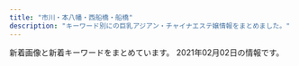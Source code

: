 ```yaml
---
title: "市川・本八幡・西船橋・船橋"
description: "キーワード別にの巨乳アジアン・チャイナエステ嬢情報をまとめました。"
---
```


新着画像と新着キーワードをまとめています。
2021年02月02日の情報です。

<DmmAffiliateIns />
<KeywordTable
  shops={
    [
    {
        "station": "JR\u8239\u6a4b\u99c5\u5357\u53e3",
        "keywords": {
            "D": 7,
            "C": 22,
            "88": 3
        },
        "img_links": [
            "http://kaori-1.tokyo/uploads/210114/1-2101140ZSE44.jpg",
            "http://kaori-1.tokyo/uploads/200511/1-200511100152329.jpg",
            "http://kaori-1.tokyo/picture/3.jpg",
            "http://kaori-1.tokyo/uploads/200511/1-20051109595T28.jpg",
            "http://kaori-1.tokyo/uploads/201208/1-20120QK541J2.jpg",
            "http://kaori-1.tokyo/uploads/210201/1-2102011304505J.jpg",
            "http://kaori-1.tokyo/uploads/200511/1-200511100230S8.jpg",
            "http://kaori-1.tokyo/uploads/210201/1-210201130434942.jpg",
            "http://kaori-1.tokyo/picture/2.jpg",
            "http://kaori-1.tokyo/uploads/210114/1-2101140ZT4c0.jpg",
            "http://kaori-1.tokyo/uploads/200511/1-20051109591UM.jpg",
            "http://kaori-1.tokyo/picture/call.png",
            "http://kaori-1.tokyo/uploads/201012/1-201012142625F6.jpg",
            "http://kaori-1.tokyo/uploads/210128/1-21012Q32232931.jpg",
            "http://kaori-1.tokyo/picture/top-img01.png",
            "http://kaori-1.tokyo/uploads/200601/1-200601133419150.jpg",
            "http://kaori-1.tokyo/uploads/201208/1-20120QK441122.jpg",
            "http://kaori-1.tokyo/uploads/210128/1-21012Q3424b31.jpg",
            "http://kaori-1.tokyo/picture/top-img02.png",
            "http://kaori-1.tokyo/uploads/200511/1-200511095KJ64.jpg",
            "http://kaori-1.tokyo/uploads/200601/1-200601133435202.jpg",
            "http://kaori-1.tokyo/picture/1.jpg",
            "http://kaori-1.tokyo/picture/4.jpg",
            "http://kaori-1.tokyo/uploads/201012/1-201012142645R9.jpg",
            "http://kaori-1.tokyo/uploads/200511/1-200511095635134.jpg",
            "http://kaori-1.tokyo/picture/tel.png",
            "http://kaori-1.tokyo/picture/top-img03.jpg"
        ],
        "url": "http://kaori-1.tokyo/",
        "name": "\u3053\u3044\u3073\u3068"
    },
    {
        "station": "JR\u5e02\u5ddd\u99c5\u5357\u53e3",
        "keywords": {
            "D": 9,
            "86": 12,
            "87": 3,
            "C": 6,
            "84": 3
        },
        "img_links": [
            "http://www.aya-aroma.com/images/concept.jpg",
            "http://www.aya-aroma.com/files/008.jpg",
            "http://www.aya-aroma.com/images/coverGirlParts.png",
            "http://www.aya-aroma.com/images/backlistbtn.png",
            "http://www.aya-aroma.com/files/001.jpg",
            "http://www.aya-aroma.com/files/002.jpg",
            "http://www.aya-aroma.com/files/015.jpg",
            "http://www.aya-aroma.com/files/002-03.jpg",
            "http://www.aya-aroma.com/files/008-03.jpg",
            "http://www.aya-aroma.com/files/010-03.jpg",
            "http://www.aya-aroma.com/files/002-02.jpg",
            "http://www.aya-aroma.com/files/010-02.jpg",
            "http://www.aya-aroma.com/files/015-02.jpg",
            "http://www.aya-aroma.com/files/001-03.jpg",
            "http://www.aya-aroma.com/files/003-03.jpg",
            "http://www.aya-aroma.com/images/mobile.jpg",
            "http://www.aya-aroma.com/images/melmaga.jpg",
            "http://www.aya-aroma.com/files/001-02.jpg",
            "http://www.aya-aroma.com/files/008-02.jpg",
            "http://www.aya-aroma.com/files/010.jpg",
            "http://www.aya-aroma.com/files/003-02.jpg",
            "http://www.aya-aroma.com/files/015-03.jpg",
            "http://www.aya-aroma.com/files/003.jpg"
        ],
        "url": "http://www.aya-aroma.com/",
        "name": "\u5f69"
    },
    {
        "station": "JR\u897f\u8239\u6a4b\u99c5\u5357\u53e3",
        "img_links": [
            "http://hanaoto.pw/images/flash4.jpg",
            "http://hanaoto.pw/images/g4.jpg",
            "http://hanaoto.pw/images/nana1.jpg",
            "http://hanaoto.pw/images/la.jpg",
            "http://hanaoto.pw/images/ami1.jpg",
            "http://hanaoto.pw/images/flash3.jpg",
            "http://hanaoto.pw/images/flash.jpg",
            "http://hanaoto.pw/images/maga.jpg",
            "http://hanaoto.pw/images/sptel.png",
            "http://hanaoto.pw/images/tel.png",
            "http://hanaoto.pw/images/mobile.png",
            "http://hanaoto.pw/images/flash5.jpg",
            "http://hanaoto.pw/images/yy2.jpg",
            "http://hanaoto.pw/images/a02.jpg",
            "http://hanaoto.pw/images/maga1.jpg",
            "http://hanaoto.pw/images/mm1.jpg",
            "http://hanaoto.pw/images/g6.jpg",
            "http://hanaoto.pw/images/g2.jpg"
        ],
        "keywords": {
            "C": 16
        },
        "url": "http://hanaoto.pw/",
        "name": "NEW \u82b1\u30ce\u97f3"
    },
    {
        "station": "JR\u897f\u8239\u6a4b\u99c5\u5317\u53e3",
        "url": "https://prince.iest.info/",
        "img_links": [
            "https://prince.iest.info/images/room5.jpg",
            "https://prince.iest.info/images/top.jpg",
            "https://prince.iest.info/images/room4.jpg",
            "https://prince.iest.info/images/tit_news.png",
            "https://prince.iest.info/images/link_nav02.jpg",
            "https://prince.iest.info/images/room1.jpg",
            "https://prince.iest.info/photos/sites/5/2020/12/2020121408392543.jpg",
            "https://prince.iest.info/photos/sites/5/2020/12/2020121408392689.jpg",
            "https://prince.iest.info/images/link_nav03.jpg",
            "https://prince.iest.info/photos/sites/5/2020/12/2020121408392715.jpg",
            "https://prince.iest.info/photos/sites/5/2020/12/2020121408392660.jpg",
            "https://prince.iest.info/photos/sites/5/2021/01/2021011508371539.jpg",
            "https://prince.iest.info/images/link_nav05.jpg",
            "https://prince.iest.info/images/link_nav01.jpg",
            "https://prince.iest.info/images/link_nav04.jpg",
            "https://prince.iest.info/images/footer.jpg",
            "https://prince.iest.info/images/tit_staff.jpg",
            "https://prince.iest.info/images/room2.jpg",
            "https://prince.iest.info/images/room3.jpg",
            "https://prince.iest.info/images/link_nav06.jpg"
        ],
        "name": "\u30d7\u30ea\u30f3\u30bb\u30b9",
        "keywords": {
            "85": 12,
            "D": 30,
            "86": 18,
            "C": 12
        }
    },
    {
        "name": "COCO",
        "url": "https://co.aoaoeo.com/",
        "img_links": [
            "https://co.aoaoeo.com/wp-content/themes/este/img/top-img02c.png",
            "https://co.aoaoeo.com/wp-content/uploads/2019/12/987654324567co.jpg",
            "https://co.aoaoeo.com/wp-content/uploads/2019/06/9876543co.jpg",
            "https://co.aoaoeo.com/wp-content/themes/este/img/top-img06b.png",
            "https://co.aoaoeo.com/wp-content/uploads/2019/12/aytaco.jpg",
            "https://co.aoaoeo.com/wp-content/uploads/2019/12/78612co.jpg",
            "https://co.aoaoeo.com/wp-content/uploads/2020/01/8976saco.jpg",
            "https://co.aoaoeo.com/wp-content/uploads/2019/06/9087654co.jpg",
            "https://co.aoaoeo.com/wp-content/themes/este/img/top-img04.png",
            "https://co.aoaoeo.com/wp-content/uploads/2019/12/89721co.jpg",
            "https://co.aoaoeo.com/wp-content/uploads/2018/12/9087621co.jpg",
            "https://co.aoaoeo.com/wp-content/themes/este/img/top-img01.png",
            "https://co.aoaoeo.com/wp-content/themes/este/img/2.png",
            "https://co.aoaoeo.com/wp-content/themes/este/img/tel_header.png",
            "https://co.aoaoeo.com/wp-content/uploads/2019/06/0987654co.jpg",
            "https://co.aoaoeo.com/wp-content/uploads/2019/06/987654wdfghjco.jpg",
            "https://co.aoaoeo.com/wp-content/themes/este/img/tel_footer.png",
            "https://co.aoaoeo.com/wp-content/uploads/2019/06/1oiuytreewrstdyfugco.jpg",
            "https://co.aoaoeo.com/wp-content/themes/este/img/call.png",
            "https://co.aoaoeo.com/wp-content/uploads/2020/10/435698765co.jpg",
            "https://co.aoaoeo.com/wp-content/uploads/2019/04/34568976co.jpg",
            "https://co.aoaoeo.com/wp-content/uploads/2019/06/123456897654co.jpg",
            "https://co.aoaoeo.com/wp-content/uploads/2020/12/897s6atyco.jpg",
            "https://co.aoaoeo.com/wp-content/themes/este/img/top-img05.png",
            "https://co.aoaoeo.com/wp-content/uploads/2019/12/8976aco.jpg"
        ],
        "station": "\u8239\u6a4b\u99c5\u5317\u53e3",
        "keywords": {
            "\u30bb\u30af\u30b7\u30fc": 3,
            "E": 6,
            "D": 27,
            "F": 4
        }
    },
    {
        "img_links": [
            "http://es-massage.info/wp-content/uploads/2020/09/3a1f1f3668d5c8083c72d500ba90b03a-500x750.jpg",
            "http://es-massage.info/wp-content/uploads/2019/06/dcbeef447e8eded0b1939b00ff57d88b-218x300.jpg",
            "http://es-massage.info/wp-content/uploads/2020/09/3c631f1126b3f6fd54d9e726a47027a4.jpg",
            "http://es-massage.info/wp-content/uploads/2020/10/676cfcce64ce22475e092ee147f4ebc8-500x750.jpg",
            "http://es-massage.info/wp-content/themes/template-salon2/images/main1.jpg",
            "http://es-massage.info/wp-content/uploads/2020/10/30d608def2ebd1e5ad816873b9f9b8d4-218x300.jpg",
            "http://es-massage.info/wp-content/uploads/2020/12/58c8479cbe288c2fbf566083af42e205-730x1024.jpg",
            "http://es-massage.info/wp-content/uploads/2020/12/cf9831b8c97ef0623dce87128b47aef0-500x750.jpg",
            "http://es-massage.info/wp-content/uploads/2020/04/6dbf19009737ff88e931378416216a70.jpg",
            "http://es-massage.info/wp-content/uploads/2020/10/0fd60f0c72ad85b96635ef3d4e152bd6-214x300.jpg",
            "http://es-massage.info/wp-content/uploads/2021/01/329c4f8c7f334cbe95d258f70d6ca207-722x1024.jpg",
            "http://es-massage.info/wp-content/uploads/2020/06/0fd60f0c72ad85b96635ef3d4e152bd6-212x300.jpg",
            "http://es-massage.info/wp-content/uploads/2020/10/28ef61e322d84828105879aebb024bc0.jpg",
            "http://es-massage.info/wp-content/themes/template-salon2/images/bnr.jpg",
            "http://es-massage.info/wp-content/uploads/2018/10/g4.jpg",
            "http://es-massage.info/wp-content/uploads/2019/10/3eec6cc0e85788ff3ceabceee29f9870.jpg",
            "http://es-massage.info/wp-content/uploads/2020/12/b9b3611b93290b324e2ffe33a2ac0962-500x750.jpg",
            "http://es-massage.info/wp-content/uploads/2020/12/58c8479cbe288c2fbf566083af42e205.jpg",
            "http://es-massage.info/wp-content/uploads/2020/11/22a4454706dfc7d506005718bdeaf744-214x300.jpg",
            "http://es-massage.info/wp-content/uploads/2020/11/f77b87109abb212725b0e53de31695b5.jpg",
            "http://es-massage.info/wp-content/uploads/2021/01/f0983bb73e450f84723737b2078c7c7f.jpg",
            "http://es-massage.info/wp-content/uploads/2020/04/61c10e6ea6f68bf8c90d4ae7d8d0830a.jpg",
            "http://es-massage.info/wp-content/uploads/2021/01/329c4f8c7f334cbe95d258f70d6ca207-500x750.jpg",
            "http://es-massage.info/wp-content/uploads/2019/10/32cbcf100bc89043ce106a68ba8535ea-214x300.jpg",
            "http://es-massage.info/wp-content/uploads/2021/01/329c4f8c7f334cbe95d258f70d6ca207.jpg",
            "http://es-massage.info/wp-content/uploads/2021/01/99cd17ff912b0b35d1cc416aae9c3e70.jpg",
            "http://es-massage.info/wp-content/uploads/2021/01/99cd17ff912b0b35d1cc416aae9c3e70-500x750.jpg",
            "http://es-massage.info/wp-content/uploads/2019/11/6bc4d4a609db789262c27c9263065892-218x300.jpg",
            "http://es-massage.info/wp-content/uploads/2020/12/cf9831b8c97ef0623dce87128b47aef0.jpg",
            "http://es-massage.info/wp-content/uploads/2020/11/393e50c509ac7af9537aa8ebd908d0bb-500x750.jpg",
            "http://es-massage.info/wp-content/uploads/2020/04/6dbf19009737ff88e931378416216a70-214x300.jpg",
            "http://es-massage.info/wp-content/uploads/2019/03/c3dc6ab90966d6cc73491056f668516d.jpg",
            "http://es-massage.info/wp-content/uploads/2020/09/3a1f1f3668d5c8083c72d500ba90b03a-212x300.jpg",
            "http://es-massage.info/wp-content/uploads/2019/10/32cbcf100bc89043ce106a68ba8535ea.jpg",
            "http://es-massage.info/wp-content/uploads/2020/11/393e50c509ac7af9537aa8ebd908d0bb-214x300.jpg",
            "http://es-massage.info/wp-content/uploads/2019/10/32cbcf100bc89043ce106a68ba8535ea-500x750.jpg",
            "http://es-massage.info/wp-content/uploads/2019/11/8da006befc39b49c570f8162740cbc56-737x1024.jpg",
            "http://es-massage.info/wp-content/uploads/2020/09/8fdd83977b0b42811d523358eceea3ff-212x300.jpg",
            "http://es-massage.info/wp-content/uploads/2020/12/58c8479cbe288c2fbf566083af42e205-500x750.jpg",
            "http://es-massage.info/wp-content/uploads/2020/09/8fdd83977b0b42811d523358eceea3ff-722x1024.jpg",
            "http://es-massage.info/wp-content/uploads/2019/11/4fad70a18793b8dfb7a63f4939e51f94-218x300.jpg",
            "http://es-massage.info/wp-content/uploads/2020/11/393e50c509ac7af9537aa8ebd908d0bb.jpg",
            "http://es-massage.info/wp-content/themes/template-salon2/images/noimg.jpg",
            "http://es-massage.info/wp-content/uploads/2020/12/cf9831b8c97ef0623dce87128b47aef0-209x300.jpg",
            "http://es-massage.info/wp-content/uploads/2020/11/f77b87109abb212725b0e53de31695b5-500x750.jpg",
            "http://es-massage.info/wp-content/uploads/2019/03/c3dc6ab90966d6cc73491056f668516d-745x1024.jpg",
            "http://es-massage.info/wp-content/uploads/2020/09/33a698ee5a77652901d0fde9c4146a22-214x300.jpg",
            "http://es-massage.info/wp-content/uploads/2019/06/dcbeef447e8eded0b1939b00ff57d88b-500x750.jpg",
            "http://es-massage.info/wp-content/uploads/2020/09/f4811d331623d3f6e590e934b3e7ddc9.jpg",
            "http://es-massage.info/wp-content/uploads/2020/09/f4811d331623d3f6e590e934b3e7ddc9-500x750.jpg",
            "http://es-massage.info/wp-content/uploads/2020/12/58c8479cbe288c2fbf566083af42e205-214x300.jpg",
            "http://es-massage.info/wp-content/uploads/2020/11/4842d636713333eba3b14eebf302cc1b-1-722x1024.jpg",
            "http://es-massage.info/wp-content/uploads/2020/10/28ef61e322d84828105879aebb024bc0-500x750.jpg",
            "http://es-massage.info/wp-content/uploads/2018/12/ce6acdedea0cab635b18cd82f697bf3a-500x750.jpg",
            "http://es-massage.info/wp-content/uploads/2020/11/4842d636713333eba3b14eebf302cc1b-1-500x750.jpg",
            "http://es-massage.info/wp-content/uploads/2020/04/18a92be8e40d3b76771808544f649143-218x300.jpg",
            "http://es-massage.info/wp-content/uploads/2020/12/3fa9468d0afd75e906f6c7172a01c36f.jpg",
            "http://es-massage.info/wp-content/themes/template-salon2/images/header-tel.png",
            "http://es-massage.info/wp-content/uploads/2020/09/f4811d331623d3f6e590e934b3e7ddc9-745x1024.jpg",
            "http://es-massage.info/wp-content/uploads/2020/10/0fd60f0c72ad85b96635ef3d4e152bd6.jpg",
            "http://es-massage.info/wp-content/uploads/2018/10/g2.jpg",
            "http://es-massage.info/wp-content/uploads/2018/10/g1.jpg",
            "http://es-massage.info/wp-content/uploads/2019/11/8da006befc39b49c570f8162740cbc56-216x300.jpg",
            "http://es-massage.info/wp-content/uploads/2019/03/c3dc6ab90966d6cc73491056f668516d-500x750.jpg",
            "http://es-massage.info/wp-content/uploads/2020/09/33a698ee5a77652901d0fde9c4146a22.jpg",
            "http://es-massage.info/wp-content/uploads/2020/11/ec2088a7c961625f55b8f19773ea6d06-1-214x300.jpg",
            "http://es-massage.info/wp-content/uploads/2019/03/b85ae819f481b37cad8d1548de5893cc-223x300.jpg",
            "http://es-massage.info/wp-content/uploads/2020/12/3fa9468d0afd75e906f6c7172a01c36f-500x750.jpg",
            "http://es-massage.info/wp-content/uploads/2020/09/3a1f1f3668d5c8083c72d500ba90b03a.jpg",
            "http://es-massage.info/wp-content/uploads/2020/04/61c10e6ea6f68bf8c90d4ae7d8d0830a-500x750.jpg",
            "http://es-massage.info/wp-content/uploads/2020/09/8fdd83977b0b42811d523358eceea3ff-500x750.jpg",
            "http://es-massage.info/wp-content/uploads/2020/09/3c631f1126b3f6fd54d9e726a47027a4-500x750.jpg",
            "http://es-massage.info/wp-content/uploads/2021/01/f5583bc17784a47bf0a1ab988e594253-500x750.jpg",
            "http://es-massage.info/wp-content/uploads/2020/09/f4811d331623d3f6e590e934b3e7ddc9-218x300.jpg",
            "http://es-massage.info/wp-content/uploads/2020/09/3c631f1126b3f6fd54d9e726a47027a4-209x300.jpg",
            "http://es-massage.info/wp-content/uploads/2020/12/b7de5072fbfae6fe462a1a64132e2586-214x300.jpg",
            "http://es-massage.info/wp-content/uploads/2020/12/b7de5072fbfae6fe462a1a64132e2586-500x750.jpg",
            "http://es-massage.info/wp-content/uploads/2020/10/676cfcce64ce22475e092ee147f4ebc8-214x300.jpg",
            "http://es-massage.info/wp-content/uploads/2019/03/0c4d0538c251234bc70697ec7cf8cc97-500x750.jpg",
            "http://es-massage.info/wp-content/uploads/2020/10/0fd60f0c72ad85b96635ef3d4e152bd6-500x750.jpg",
            "http://es-massage.info/wp-content/uploads/2019/10/3eec6cc0e85788ff3ceabceee29f9870-212x300.jpg",
            "http://es-massage.info/wp-content/uploads/2018/10/g3.jpg",
            "http://es-massage.info/wp-content/uploads/2020/12/b9b3611b93290b324e2ffe33a2ac0962.jpg",
            "http://es-massage.info/wp-content/uploads/2020/10/30d608def2ebd1e5ad816873b9f9b8d4-745x1024.jpg",
            "http://es-massage.info/wp-content/uploads/2019/10/32cbcf100bc89043ce106a68ba8535ea-730x1024.jpg",
            "http://es-massage.info/wp-content/uploads/2020/04/6dbf19009737ff88e931378416216a70-500x750.jpg",
            "http://es-massage.info/wp-content/uploads/2020/10/676cfcce64ce22475e092ee147f4ebc8.jpg",
            "http://es-massage.info/wp-content/uploads/2020/10/30d608def2ebd1e5ad816873b9f9b8d4.jpg",
            "http://es-massage.info/wp-content/uploads/2021/01/f0983bb73e450f84723737b2078c7c7f-500x750.jpg",
            "http://es-massage.info/wp-content/uploads/2019/11/8da006befc39b49c570f8162740cbc56.jpg",
            "http://es-massage.info/wp-content/uploads/2020/12/b7de5072fbfae6fe462a1a64132e2586.jpg",
            "http://es-massage.info/wp-content/uploads/2020/12/b9b3611b93290b324e2ffe33a2ac0962-216x300.jpg",
            "http://es-massage.info/wp-content/uploads/2019/03/b85ae819f481b37cad8d1548de5893cc-500x750.jpg",
            "http://es-massage.info/wp-content/uploads/2019/03/c3dc6ab90966d6cc73491056f668516d-218x300.jpg",
            "http://es-massage.info/wp-content/uploads/2020/10/30d608def2ebd1e5ad816873b9f9b8d4-500x750.jpg",
            "http://es-massage.info/wp-content/uploads/2019/11/8da006befc39b49c570f8162740cbc56-500x750.jpg",
            "http://es-massage.info/wp-content/uploads/2021/01/f0983bb73e450f84723737b2078c7c7f-212x300.jpg",
            "http://es-massage.info/wp-content/uploads/2019/10/3eec6cc0e85788ff3ceabceee29f9870-500x750.jpg",
            "http://es-massage.info/wp-content/uploads/2019/03/b85ae819f481b37cad8d1548de5893cc.jpg",
            "http://es-massage.info/wp-content/uploads/2019/11/4fad70a18793b8dfb7a63f4939e51f94.jpg",
            "http://es-massage.info/wp-content/uploads/2020/12/3fa9468d0afd75e906f6c7172a01c36f-214x300.jpg",
            "http://es-massage.info/wp-content/uploads/2018/12/ce6acdedea0cab635b18cd82f697bf3a-218x300.jpg",
            "http://es-massage.info/wp-content/uploads/2020/09/33a698ee5a77652901d0fde9c4146a22-500x750.jpg",
            "http://es-massage.info/wp-content/uploads/2019/03/0c4d0538c251234bc70697ec7cf8cc97-220x300.jpg",
            "http://es-massage.info/wp-content/uploads/2021/01/f5583bc17784a47bf0a1ab988e594253.jpg",
            "http://es-massage.info/wp-content/uploads/2020/09/8fdd83977b0b42811d523358eceea3ff.jpg",
            "http://es-massage.info/wp-content/uploads/2019/03/0c4d0538c251234bc70697ec7cf8cc97.jpg",
            "http://es-massage.info/wp-content/uploads/2019/11/4fad70a18793b8dfb7a63f4939e51f94-500x750.jpg"
        ],
        "name": "Vivid \u30d3\u30d3\u30c3\u30c9",
        "url": "http://es-massage.info/",
        "keywords": {
            "E": 79,
            "D": 1,
            "F": 7,
            "G": 11,
            "\u30bb\u30af\u30b7\u30fc": 3
        },
        "station": "JR\u897f\u8239\u6a4b\u99c5\u5357\u53e3"
    },
    {
        "img_links": [
            "http://stylelife.work/Uploads/user/5eb35a13a1df3.jpg",
            "http://stylelife.work/Uploads/user/5f50833fd5a74.jpg",
            "http://stylelife.work/Uploads/user/5de74b09394d7.jpg",
            "http://stylelife.work/Public/Wap/picture/m-tel.png",
            "http://stylelife.work/Public/Wap/picture/staff-pc.png",
            "http://stylelife.work/Uploads/user/5ebfa12d5429d.jpg",
            "http://stylelife.work/Uploads/user/5e68a1524c2d2.jpg",
            "http://stylelife.work/ueditor/php/upload/image/20180712/1531374173659035.png",
            "http://stylelife.work/Uploads/user/60178ac3e9112.jpg",
            "http://stylelife.work/Public/Wap/picture/sp-line.png",
            "http://stylelife.work/Uploads/user/5e1d330613089.jpg",
            "http://stylelife.work/Uploads/user/601789a317c0d.jpg",
            "http://stylelife.work/Uploads/user/5ef9a9fd8cd20.jpg",
            "http://stylelife.work/Public/Wap/picture/m-foot.png",
            "http://stylelife.work/Uploads/user/5ebf4ff2905f1.jpg",
            "http://stylelife.work/Uploads/user/5de74b74a4faa.jpg",
            "http://stylelife.work/ueditor/php/upload/image/20180712/1531373827278035.png",
            "http://stylelife.work/Uploads/user/5dfc857c95e57.jpg",
            "http://stylelife.work/Uploads/user/6017898b00273.jpg",
            "http://stylelife.work/Uploads/user/5e4101be77e18.jpg",
            "http://stylelife.work/ueditor/php/upload/image/20180712/1531367078235696.png",
            "http://stylelife.work/Uploads/user/5de74b9acbf92.jpg",
            "http://stylelife.work/Uploads/user/5f3cd192667f4.jpg",
            "http://stylelife.work/Uploads/user/5e1d3400053fa.jpg",
            "http://stylelife.work/Uploads/user/60178961290e1.jpg",
            "http://stylelife.work/Uploads/user/5f7ea89496e3e.jpg",
            "http://stylelife.work/Uploads/user/5deb614369ccd.jpg",
            "http://stylelife.work/Uploads/user/5e79901ca108f.jpg",
            "http://stylelife.work/Uploads/user/5fe143f28e361.jpg",
            "http://stylelife.work/Public/Wap/picture/sp-staff-list.png",
            "http://stylelife.work/Uploads/user/5ebf50cc42240.jpg",
            "http://stylelife.work/Uploads/user/601789f869a29.jpg"
        ],
        "name": "\u3055\u304f\u3089",
        "station": "JR\u897f\u8239\u6a4b\u99c5\u5317\u53e3",
        "keywords": {
            "F": 2,
            "D": 1,
            "\u80f8": 1
        },
        "url": "http://stylelife.work/"
    },
    {
        "img_links": [
            "http://www.sexy.relaxjp.info/photo_news/upimg/492105f114c42209df_1.jpg",
            "http://www.sexy.relaxjp.info/files/034-02.jpg",
            "http://www.sexy.relaxjp.info/files/011.jpg",
            "http://www.sexy.relaxjp.info/files/024-02.jpg",
            "http://www.sexy.relaxjp.info/photo_news/upimg/584825f4892b894a55_1.jpg",
            "http://www.sexy.relaxjp.info/files/002-03.jpg",
            "http://www.sexy.relaxjp.info/files/003.jpg",
            "http://www.sexy.relaxjp.info/photo_news/upimg/280145f3df2b56ca0b_0.jpg",
            "http://www.sexy.relaxjp.info/images/m-head01.jpg",
            "http://www.sexy.relaxjp.info/photo_news/upimg/231245f6c12b65e43e_0.jpg",
            "http://www.sexy.relaxjp.info/photo_news/upimg/931085f753b39c3781_0.jpg",
            "http://www.sexy.relaxjp.info/files/023.jpg",
            "http://www.sexy.relaxjp.info/files/011-03.jpg",
            "http://www.sexy.relaxjp.info/photo_news/upimg/584825f4892b894a55_0.jpg",
            "http://www.sexy.relaxjp.info/photo_news/upimg/378095fc48d072d81b_0.jpg",
            "http://www.sexy.relaxjp.info/files/024.jpg",
            "http://www.sexy.relaxjp.info/files/011-02.jpg",
            "http://www.sexy.relaxjp.info/files/033-03.jpg",
            "http://www.sexy.relaxjp.info/files/003-02.jpg",
            "http://www.sexy.relaxjp.info/files/030-03.jpg",
            "http://www.sexy.relaxjp.info/files/034-03.jpg",
            "http://www.sexy.relaxjp.info/photo_news/upimg/356735f322adb3e22f_1.jpg",
            "http://www.sexy.relaxjp.info/photo_news/upimg/931085f753b39c3781_1.jpg",
            "http://www.sexy.relaxjp.info/files/033.jpg",
            "http://www.sexy.relaxjp.info/images/call.png",
            "http://www.sexy.relaxjp.info/photo_news/upimg/113795f6d744eb4b28_1.jpg",
            "http://www.sexy.relaxjp.info/images/foot01.jpg",
            "http://www.sexy.relaxjp.info/files/002.jpg",
            "http://www.sexy.relaxjp.info/files/024-03.jpg",
            "http://www.sexy.relaxjp.info/files/002-02.jpg",
            "http://www.sexy.relaxjp.info/files/034.jpg",
            "http://www.sexy.relaxjp.info/files/023-02.jpg",
            "http://www.sexy.relaxjp.info/files/023-03.jpg",
            "http://www.sexy.relaxjp.info/photo_news/upimg/113795f6d744eb4b28_0.jpg",
            "http://www.sexy.relaxjp.info/photo_news/upimg/492105f114c42209df_0.jpg",
            "http://www.sexy.relaxjp.info/images/m-top009.jpg",
            "http://www.sexy.relaxjp.info/images/m-top004.jpg",
            "http://www.sexy.relaxjp.info/files/033-02.jpg",
            "http://www.sexy.relaxjp.info/photo_news/upimg/592295fab519ba4757_1.jpg",
            "http://www.sexy.relaxjp.info/files/030.jpg",
            "http://www.sexy.relaxjp.info/photo_news/upimg/660875fbe0c393f4a1_0.jpg",
            "http://www.sexy.relaxjp.info/images/m-top003.jpg",
            "http://www.sexy.relaxjp.info/files/030-02.jpg",
            "http://www.sexy.relaxjp.info/files/003-03.jpg",
            "http://www.sexy.relaxjp.info/images/m-top010.jpg"
        ],
        "keywords": {
            "E": 2,
            "\u30bb\u30af\u30b7\u30fc": 30,
            "D": 10,
            "86": 6,
            "89": 2,
            "87": 8,
            "C": 4
        },
        "url": "http://www.sexy.relaxjp.info/",
        "station": "JR\u8239\u6a4b\u99c5\u5317\u53e3",
        "name": "Sexy Love \uff5e\u30bb\u30af\u30b7\u30fc\u30e9\u30d6\uff5e"
    },
    {
        "keywords": {},
        "url": "http://www.es-ai.link/",
        "station": "\u5e02\u5ddd\u99c5\u5317\u53e3",
        "name": "\u611b\u7740",
        "img_links": [
            "http://www.es-ai.link/images/b1.jpg",
            "http://www.es-ai.link/staff/riri.jpg",
            "http://www.es-ai.link/staff/yuna.jpg",
            "http://www.es-ai.link/images/mobile.jpg",
            "http://www.es-ai.link/images/int2.jpg",
            "http://www.es-ai.link/img/hana1.jpg",
            "http://www.es-ai.link/img/yuna1.jpg",
            "http://www.es-ai.link/images/staff_t.jpg",
            "http://www.es-ai.link/images/b3.jpg",
            "http://www.es-ai.link/images/news.jpg",
            "http://www.es-ai.link/images/b2.jpg",
            "http://www.es-ai.link/img/riri1.jpg",
            "http://www.es-ai.link/images/tg.jpg",
            "http://www.es-ai.link/images/info.jpg",
            "http://www.es-ai.link/images/int1.jpg",
            "http://www.es-ai.link/images/interior_t.jpg",
            "http://www.es-ai.link/staff/hana.jpg",
            "http://www.es-ai.link/images/sys1.jpg",
            "http://www.es-ai.link/images/head.jpg",
            "http://www.es-ai.link/images/sys2.jpg"
        ]
    },
    {
        "img_links": [
            "http://es-cupid.work/_src/48290031/sign.png",
            "http://es-cupid.work/_src/48290141/icon_01.png",
            "http://es-cupid.work/_src/50727940/line3.jpg",
            "http://es-cupid.work/_src/50727930/line3.jpg",
            "http://es-cupid.work/_src/48289989/3_20201209160912987.jpg",
            "http://es-cupid.work/_src/50727918/line3.jpg",
            "http://es-cupid.work/_src/48290011/sign.png",
            "http://es-cupid.work/_src/48290075/55.jpg",
            "http://es-cupid.work/_src/50727944/line3.jpg",
            "http://es-cupid.work/_src/48290059/navi_03.jpg",
            "http://es-cupid.work/_src/48290010/5_20201209160912957.jpg",
            "http://es-cupid.work/_src/48290019/line3.jpg",
            "http://es-cupid.work/_src/48290074/44.jpg",
            "http://es-cupid.work/_src/48290009/4_20201209160912962.jpg",
            "http://es-cupid.work/_src/51947912/wechatimg1948.jpg",
            "http://es-cupid.work/_src/50727920/wechatimg24.jpg",
            "http://es-cupid.work/_src/48290058/navi_02.jpg",
            "http://es-cupid.work/_src/50727942/wechatimg1478.jpg",
            "http://es-cupid.work/_src/48290063/1.jpg",
            "http://es-cupid.work/_src/50727921/wechatimg24.jpg",
            "http://es-cupid.work/_src/48290000/navi_06.jpg",
            "http://es-cupid.work/_src/48290062/navi_06.jpg",
            "http://es-cupid.work/_src/50727926/line3.jpg",
            "http://es-cupid.work/_src/48290139/icon_02.png",
            "http://es-cupid.work/_src/51308706/421609049373_.pic.jpg",
            "http://es-cupid.work/_src/51308692/421609049373_.pic.jpg",
            "http://es-cupid.work/_src/50727943/wechatimg1478.jpg",
            "http://es-cupid.work/_src/51449966/wechatimg1797.jpg",
            "http://es-cupid.work/_src/49007654/wechatimg156_20201204121933737.jpg",
            "http://es-cupid.work/_src/51450119/wechatimg1796.jpg",
            "http://es-cupid.work/_src/48289996/navi_03.jpg",
            "http://es-cupid.work/_src/51450128/wechatimg1797.jpg",
            "http://es-cupid.work/_src/49439737/line3.jpg",
            "http://es-cupid.work/_src/48290049/sign.png",
            "http://es-cupid.work/_src/48289998/navi_05.jpg",
            "http://es-cupid.work/_src/49439736/wechatimg1948.jpg",
            "http://es-cupid.work/_src/51449894/wechatimg1796.jpg",
            "http://es-cupid.work/_src/50727929/wechatimg156_20201204121933737.jpg",
            "http://es-cupid.work/_src/51450125/line3.jpg",
            "http://es-cupid.work/_src/51450098/wechatimg1796.jpg",
            "http://es-cupid.work/_src/51450121/line3.jpg",
            "http://es-cupid.work/_src/48289992/navi_02.jpg",
            "http://es-cupid.work/_src/50688600/wechatimg1478.jpg",
            "http://es-cupid.work/_src/51450127/wechatimg1797.jpg",
            "http://es-cupid.work/_src/51308702/421609049373_.pic.jpg",
            "http://es-cupid.work/_src/48290072/22.jpg",
            "http://es-cupid.work/_src/48290023/sign.png",
            "http://es-cupid.work/_src/51308708/line3.jpg",
            "http://es-cupid.work/_src/48290060/navi_04.jpg",
            "http://es-cupid.work/_src/51947916/wechatimg1948.jpg",
            "http://es-cupid.work/_src/51450099/wechatimg1797.jpg",
            "http://es-cupid.work/_src/50727912/wechatimg24.jpg",
            "http://es-cupid.work/_src/48290065/2.jpg",
            "http://es-cupid.work/_src/48290021/line3.jpg",
            "http://es-cupid.work/_src/51450129/line3.jpg",
            "http://es-cupid.work/_src/49439735/wechatimg1948.jpg",
            "http://es-cupid.work/_src/48289987/1_20201209160912990.jpg",
            "http://es-cupid.work/_src/49439733/line3.jpg",
            "http://es-cupid.work/_src/48290067/3.jpg",
            "http://es-cupid.work/_src/48289988/2_20201209160912986.jpg",
            "http://es-cupid.work/_src/48289994/navi_04.jpg",
            "http://es-cupid.work/_src/48290041/sign.png",
            "http://es-cupid.work/_src/48290073/33.jpg",
            "http://es-cupid.work/_src/48289990/navi_01.jpg",
            "http://es-cupid.work/_src/48290057/navi_01.jpg",
            "http://es-cupid.work/_src/51450116/line3.jpg",
            "http://es-cupid.work/_src/48290071/11.jpg",
            "http://es-cupid.work/_src/51308707/421609049373_.pic.jpg",
            "http://es-cupid.work/_src/50727922/line3.jpg",
            "http://es-cupid.work/_src/51450118/wechatimg1796.jpg",
            "http://es-cupid.work/_src/50727928/wechatimg156_20201204121933737.jpg",
            "http://es-cupid.work/_src/50727913/wechatimg24.jpg",
            "http://es-cupid.work/_src/48290061/navi_05.jpg",
            "http://es-cupid.work/_src/51308704/line3.jpg"
        ],
        "url": "http://es-cupid.work/",
        "station": "JR\u897f\u8239\u6a4b\u99c5\u5357\u53e3",
        "keywords": {
            "C": 7
        },
        "name": "\u5929\u4f7fBaby"
    },
    {
        "name": "\u30de\u30fc\u30e1\u30a4\u30c9",
        "url": "http://happy.relaxnabi.com/",
        "img_links": [
            "http://happy.relaxnabi.com/css/top-03.png",
            "http://happy.relaxnabi.com/css/staff/staff0001.jpg",
            "http://happy.relaxnabi.com/css/staff/staff-007.jpg",
            "http://happy.relaxnabi.com/css/staff/staff000003-a.jpg",
            "http://happy.relaxnabi.com/css/staff/staff-04.jpg",
            "http://happy.relaxnabi.com/css/staff/staff-04-a.jpg",
            "http://happy.relaxnabi.com/css/staff/staff-007-a.jpg",
            "http://happy.relaxnabi.com/css/nav/nav-006.png",
            "http://happy.relaxnabi.com/css/staff/staff0001-a.jpg",
            "http://happy.relaxnabi.com/css/nav/nav-002.png",
            "http://happy.relaxnabi.com/css/staff/staff-05-a.jpg",
            "http://happy.relaxnabi.com/css/tel01.png",
            "http://happy.relaxnabi.com/css/staff/staff-05.jpg",
            "http://happy.relaxnabi.com/css/staff/staff-10.jpg",
            "http://happy.relaxnabi.com/css/nav/nav-003.png",
            "http://happy.relaxnabi.com/css/nav/nav-004.png",
            "http://happy.relaxnabi.com/css/staff/staff-10-a.jpg",
            "http://happy.relaxnabi.com/css/staff/staff000008-a.jpg",
            "http://happy.relaxnabi.com/css/staff/staff000003.jpg",
            "http://happy.relaxnabi.com/css/top0001.png",
            "http://happy.relaxnabi.com/css/nav/nav-005.png",
            "http://happy.relaxnabi.com/css/staff/staff000008.jpg",
            "http://happy.relaxnabi.com/css/staff/staff017.jpg",
            "http://happy.relaxnabi.com/css/nav/nav-001.png",
            "http://happy.relaxnabi.com/css/staff/staff017-a.jpg"
        ],
        "keywords": {
            "91": 1,
            "E": 4,
            "88": 1,
            "F": 1,
            "90": 2,
            "D": 2,
            "92": 4
        },
        "station": "JR\u8239\u6a4b\u99c5\u5317\u53e3"
    },
    {
        "keywords": {
            "86": 8,
            "D": 6
        },
        "img_links": [
            "http://aroma-esthe.info/images/kan.jpg",
            "http://aroma-esthe.info/images/tit-sub3.jpg",
            "http://aroma-esthe.info/images/m2.jpg",
            "http://aroma-esthe.info/images/m1.jpg",
            "http://aroma-esthe.info/link/menlog.jpg",
            "http://aroma-esthe.info/images/tit-sub1.jpg",
            "http://aroma-esthe.info/images/qr.jpg",
            "http://aroma-esthe.info/images/slider-img003.jpg",
            "http://aroma-esthe.info/images/r1.jpg",
            "http://aroma-esthe.info/images/r4.jpg",
            "http://aroma-esthe.info/images/tit-sub2.jpg",
            "http://aroma-esthe.info/images/cg05.jpg",
            "http://aroma-esthe.info/images/r2.jpg",
            "http://aroma-esthe.info/images/tit-sub4.jpg",
            "http://aroma-esthe.info/images/m3.jpg",
            "http://aroma-esthe.info/images/tit-sub5.jpg",
            "http://aroma-esthe.info/images/slider-img001.jpg",
            "http://aroma-esthe.info/images/cg02.jpg",
            "http://aroma-esthe.info/images/b-tel.png",
            "http://aroma-esthe.info/images/slider-img002.jpg",
            "http://aroma-esthe.info/images/cg01.jpg",
            "http://aroma-esthe.info/images/cg03.jpg",
            "http://aroma-esthe.info/images/tit-sub6.jpg",
            "http://aroma-esthe.info/images/b-online.png",
            "http://aroma-esthe.info/images/r3.jpg",
            "http://aroma-esthe.info/images/m4.jpg"
        ],
        "name": "Happy Bell",
        "url": "http://aroma-esthe.info/",
        "station": "\u4eac\u6210\u516b\u5e61\u99c5\u5317\u53e3"
    },
    {
        "url": "http://t-rakuen.work/",
        "station": "JR\u897f\u8239\u6a4b\u99c5\u5357\u53e3",
        "img_links": [
            "http://t-rakuen.work/img/ayaka1.jpg",
            "http://t-rakuen.work/images/news.png",
            "http://t-rakuen.work/img/nao1.jpg",
            "http://t-rakuen.work/staff/rara.jpg",
            "http://t-rakuen.work/img/nami1.jpg",
            "http://t-rakuen.work/staff/yumi.jpg",
            "http://t-rakuen.work/images/rec2.jpg",
            "http://t-rakuen.work/staff/haruna.jpg",
            "http://t-rakuen.work/staff/emi.jpg",
            "http://t-rakuen.work/staff/miyu.jpg",
            "http://t-rakuen.work/img/miho1.jpg",
            "http://t-rakuen.work/img/kasumi1.jpg",
            "http://t-rakuen.work/staff/rei.jpg",
            "http://t-rakuen.work/staff/rena.jpg",
            "http://t-rakuen.work/img/mika1.jpg",
            "http://t-rakuen.work/images/b1.jpg",
            "http://t-rakuen.work/staff/aki.jpg",
            "http://t-rakuen.work/img/momo1.jpg",
            "http://t-rakuen.work/img/risa1.jpg",
            "http://t-rakuen.work/img/kumi1.jpg",
            "http://t-rakuen.work/images/staff_t.jpg",
            "http://t-rakuen.work/staff/nao.jpg",
            "http://t-rakuen.work/img/hikaru1.jpg",
            "http://t-rakuen.work/staff/nene.jpg",
            "http://t-rakuen.work/img/mimi1.jpg",
            "http://t-rakuen.work/images/sys3.jpg",
            "http://t-rakuen.work/img/nene1.jpg",
            "http://t-rakuen.work/staff/rina.jpg",
            "http://t-rakuen.work/img/ai1.jpg",
            "http://t-rakuen.work/img/rei1.jpg",
            "http://t-rakuen.work/staff/mika.jpg",
            "http://t-rakuen.work/staff/mimi.jpg",
            "http://t-rakuen.work/staff/haru.jpg",
            "http://t-rakuen.work/images/news_t.jpg",
            "http://t-rakuen.work/img/miyu1.jpg",
            "http://t-rakuen.work/staff/natumi.jpg",
            "http://t-rakuen.work/staff/miya.jpg",
            "http://t-rakuen.work/staff/nana.jpg",
            "http://t-rakuen.work/staff/aya.jpg",
            "http://t-rakuen.work/img/natumi1.jpg",
            "http://t-rakuen.work/img/yumi1.jpg",
            "http://t-rakuen.work/staff/hikaru.jpg",
            "http://t-rakuen.work/images/sys2.jpg",
            "http://t-rakuen.work/staff/ayaka.jpg",
            "http://t-rakuen.work/staff/nami.jpg",
            "http://t-rakuen.work/images/sys4.jpg",
            "http://t-rakuen.work/staff/rika.jpg",
            "http://t-rakuen.work/img/yuyu1.jpg",
            "http://t-rakuen.work/img/misaki1.jpg",
            "http://t-rakuen.work/staff/mina.jpg",
            "http://t-rakuen.work/img/rina1.jpg",
            "http://t-rakuen.work/staff/yuna.jpg",
            "http://t-rakuen.work/staff/kumi.jpg",
            "http://t-rakuen.work/staff/riri.jpg",
            "http://t-rakuen.work/img/ruru1.jpg",
            "http://t-rakuen.work/staff/rio.jpg",
            "http://t-rakuen.work/images/rec1.jpg",
            "http://t-rakuen.work/staff/nazuki.jpg",
            "http://t-rakuen.work/img/aya1.jpg",
            "http://t-rakuen.work/img/rio1.jpg",
            "http://t-rakuen.work/img/haru1.jpg",
            "http://t-rakuen.work/images/head.jpg",
            "http://t-rakuen.work/img/rara1.jpg",
            "http://t-rakuen.work/staff/momo.jpg",
            "http://t-rakuen.work/img/kiki1.jpg",
            "http://t-rakuen.work/img/emi1.jpg",
            "http://t-rakuen.work/img/rena1.jpg",
            "http://t-rakuen.work/staff/ai.jpg",
            "http://t-rakuen.work/staff/koko.jpg",
            "http://t-rakuen.work/img/mina1.jpg",
            "http://t-rakuen.work/img/koko1.jpg",
            "http://t-rakuen.work/staff/ruru.jpg",
            "http://t-rakuen.work/staff/yuyu.jpg",
            "http://t-rakuen.work/staff/risa.jpg",
            "http://t-rakuen.work/img/sara1.jpg",
            "http://t-rakuen.work/staff/miho.jpg",
            "http://t-rakuen.work/img/aki1.jpg",
            "http://t-rakuen.work/staff/kasumi.jpg",
            "http://t-rakuen.work/img/yuna1.jpg",
            "http://t-rakuen.work/images/b2.jpg",
            "http://t-rakuen.work/staff/kiki.jpg",
            "http://t-rakuen.work/img/kasumi2.jpg",
            "http://t-rakuen.work/img/miya1.jpg",
            "http://t-rakuen.work/img/nana1.jpg",
            "http://t-rakuen.work/img/haruna1.jpg",
            "http://t-rakuen.work/img/nazuki1.jpg",
            "http://t-rakuen.work/img/rika1.jpg",
            "http://t-rakuen.work/img/riri1.jpg",
            "http://t-rakuen.work/staff/misaki.jpg"
        ],
        "name": "\u53f0\u5317\u697d\u5712",
        "keywords": {}
    },
    {
        "name": "\u6696 \uff5eHinata\uff5e",
        "img_links": [
            "http://hinata.relaxnabi.com/css/staff/staff15.jpg",
            "http://hinata.relaxnabi.com/css/right.jpg",
            "http://hinata.relaxnabi.com/css/staff/staff-007.jpg",
            "http://hinata.relaxnabi.com/css/nav/sub-005.jpg",
            "http://hinata.relaxnabi.com/css/main-left02.jpg",
            "http://hinata.relaxnabi.com/css/left.jpg",
            "http://hinata.relaxnabi.com/css/staff/staff-06.jpg",
            "http://hinata.relaxnabi.com/css/staff/staff00001.jpg",
            "http://hinata.relaxnabi.com/css/staff/staff15-a.jpg",
            "http://hinata.relaxnabi.com/img/tiaowen.png",
            "http://hinata.relaxnabi.com/css/girls001.jpg",
            "http://hinata.relaxnabi.com/css/tel01.png",
            "http://hinata.relaxnabi.com/css/button.jpg",
            "http://hinata.relaxnabi.com/css/nav/nav-003.jpg",
            "http://hinata.relaxnabi.com/css/nav/sub-006.jpg",
            "http://hinata.relaxnabi.com/css/staff/staff00003-a.jpg",
            "http://hinata.relaxnabi.com/css/nav/nav-001.jpg",
            "http://hinata.relaxnabi.com/css/staff/staff17-a.jpg",
            "http://hinata.relaxnabi.com/css/staff/staff00004-a.jpg",
            "http://hinata.relaxnabi.com/css/nav/nav-006.jpg",
            "http://hinata.relaxnabi.com/css/staff/staff-06-a.jpg",
            "http://hinata.relaxnabi.com/css/nav/sub-004.jpg",
            "http://hinata.relaxnabi.com/css/staff/staff00004.jpg",
            "http://hinata.relaxnabi.com/css/main-left03.jpg",
            "http://hinata.relaxnabi.com/css/nav/nav-002.jpg",
            "http://hinata.relaxnabi.com/css/nav/nav-004.jpg",
            "http://hinata.relaxnabi.com/css/nav/sub-003.jpg",
            "http://hinata.relaxnabi.com/css/osusume38.jpg",
            "http://hinata.relaxnabi.com/css/staff/staff17.jpg",
            "http://hinata.relaxnabi.com/css/nav/nav-005.jpg",
            "http://hinata.relaxnabi.com/css/nav/sub-001.jpg",
            "http://hinata.relaxnabi.com/css/staff/staff-007-a.jpg",
            "http://hinata.relaxnabi.com/css/staff/staff00001-a.jpg",
            "http://hinata.relaxnabi.com/css/nav/sub-002.jpg",
            "http://hinata.relaxnabi.com/css/staff/staff00003.jpg",
            "http://hinata.relaxnabi.com/css/top02.jpg",
            "http://hinata.relaxnabi.com/css/staff/staff-08-a.jpg",
            "http://hinata.relaxnabi.com/css/staff/staff-08.jpg"
        ],
        "station": "JR\u8239\u6a4b\u99c5\u5317\u53e3",
        "url": "http://hinata.relaxnabi.com/",
        "keywords": {
            "89": 1,
            "D": 1,
            "90": 2,
            "86": 2,
            "C": 4,
            "93": 1,
            "E": 5,
            "92": 2
        }
    },
    {
        "img_links": [
            "http://junpu.xyz.mn/photos/sites/129/2019/07/2019072615361857.jpg",
            "http://junpu.xyz.mn/photos/sites/129/2019/09/2019090515262527.jpg",
            "http://junpu.xyz.mn/images/top.jpg",
            "http://junpu.xyz.mn/images/line2.jpg",
            "http://junpu.xyz.mn/photos/sites/129/2019/09/2019091210372889.jpg",
            "http://junpu.xyz.mn/photos/sites/129/2019/11/2019112612382247.jpg",
            "http://junpu.xyz.mn/images/r2.jpg",
            "http://junpu.xyz.mn/images/end.png",
            "http://junpu.xyz.mn/images/r3.jpg",
            "http://junpu.xyz.mn/photos/sites/129/2020/07/2020070311075192.jpg",
            "http://junpu.xyz.mn/photos/sites/129/2021/02/2021020114034474.jpg",
            "http://junpu.xyz.mn/photos/sites/129/2021/01/2021011113081255.jpg",
            "http://junpu.xyz.mn/images/s_news.jpg",
            "http://junpu.xyz.mn/photos/sites/129/2019/11/2019112612382247-450x675.jpg",
            "http://junpu.xyz.mn/photos/sites/129/2021/02/2021020111060861.jpg",
            "http://junpu.xyz.mn/images/r4.jpg",
            "http://junpu.xyz.mn/images/r1.jpg"
        ],
        "url": "http://junpu.xyz.mn/",
        "name": "\u30a8\u30ec\u30ca\u30c9\u30fc\u30eb",
        "keywords": {
            "88": 8,
            "G": 6,
            "83": 2,
            "86": 4,
            "D": 16,
            "85": 8,
            "E": 4,
            "C": 22,
            "90": 4,
            "91": 4,
            "F": 12
        },
        "station": "\u897f\u8239\u6a4b\u99c5\u5357\u53e3"
    },
    {
        "url": "http://neptune.est.cm/",
        "name": "\u30cd\u30d7\u30c1\u30e5\u30fc\u30f3",
        "station": "JR\u672c\u516b\u5e61\u99c5\u5357\u53e3",
        "keywords": {
            "D": 62,
            "86": 22,
            "83": 8,
            "F": 8,
            "E": 8,
            "C": 6,
            "81": 6,
            "87": 24,
            "88": 8,
            "85": 16
        },
        "img_links": [
            "http://neptune.est.cm/photos/sites/3/2020/12/2020121515392683.jpg",
            "http://neptune.est.cm/photos/sites/3/2020/09/2020092912491932.jpg",
            "http://neptune.est.cm/images/top2.jpg",
            "http://neptune.est.cm/photos/sites/3/2021/01/2021010717532322.jpg",
            "http://neptune.est.cm/photos/sites/3/2020/01/2020012304435311.jpg",
            "http://neptune.est.cm/images/top-sp2.jpg",
            "http://neptune.est.cm/photos/sites/3/2020/12/2020122312215973.jpg",
            "http://neptune.est.cm/photos/sites/3/2020/01/2020011704240975.jpg",
            "http://neptune.est.cm/images/top-sp1.jpg",
            "http://neptune.est.cm/photos/sites/3/2020/07/2020072813393974.jpg",
            "http://neptune.est.cm/photos/sites/3/2021/01/2021012715245168.jpg",
            "http://neptune.est.cm/photos/sites/3/2020/01/2020011606281181.jpg",
            "http://neptune.est.cm/photos/sites/3/2020/01/2020011704241285.jpg",
            "http://neptune.est.cm/images/pagetop.jpg",
            "http://neptune.est.cm/images/top1.jpg",
            "http://neptune.est.cm/photos/sites/3/2020/06/2020062418251882.jpg"
        ]
    },
    {
        "img_links": [
            "http://pinklady-esthe.net/img/sm.jpg",
            "http://pinklady-esthe.net/img/st4.jpg",
            "http://pinklady-esthe.net/img/t5.jpg",
            "http://pinklady-esthe.net/img/no.png",
            "http://pinklady-esthe.net/img/r3.jpg",
            "http://pinklady-esthe.net/img/t2.jpg",
            "http://pinklady-esthe.net/img/t1.jpg",
            "http://pinklady-esthe.net/img/st1.jpg",
            "http://pinklady-esthe.net/img/st6.jpg",
            "http://pinklady-esthe.net/img/r2.jpg",
            "http://pinklady-esthe.net/img/r1.jpg",
            "http://pinklady-esthe.net/img/st3.jpg",
            "http://pinklady-esthe.net/img/st2.jpg",
            "http://pinklady-esthe.net/img/stt1.jpg",
            "http://pinklady-esthe.net/img/stt3.jpg",
            "http://pinklady-esthe.net/img/t3.jpg",
            "http://pinklady-esthe.net/img/r4.jpg",
            "http://pinklady-esthe.net/img/t4.jpg",
            "http://pinklady-esthe.net/img/noo.png",
            "http://pinklady-esthe.net/img/t6.jpg",
            "http://pinklady-esthe.net/img/top.jpg",
            "http://pinklady-esthe.net/img/st5.jpg",
            "http://pinklady-esthe.net/img/f1.jpg"
        ],
        "keywords": {
            "87": 1,
            "E": 1,
            "88": 3,
            "D": 4,
            "C": 1,
            "90": 1,
            "86": 1
        },
        "name": "V\u611bP",
        "station": "JR\u8239\u6a4b\u99c5\u5317\u53e3",
        "url": "http://pinklady-esthe.net/"
    },
    {
        "station": "JR\u8239\u6a4b\u99c5\u5357\u30ed",
        "name": "\u30d4\u30f3\u30af\u30ed\u30fc\u30ba",
        "keywords": {},
        "img_links": [
            "http://tubakihime.link/_src/52259834/navi_05.png",
            "http://tubakihime.link/_src/52259828/navi_02.png",
            "http://tubakihime.link/_src/52259837/slider1.jpg",
            "http://tubakihime.link/_src/52259815/slider3.jpg",
            "http://tubakihime.link/_src/52259842/wechatimg59.jpg",
            "http://tubakihime.link/_src/52259853/wechatimg59.jpg",
            "http://tubakihime.link/_src/52259806/wechatimg58.jpg",
            "http://tubakihime.link/_src/52259778/navi_03.png",
            "http://tubakihime.link/_src/52259844/wechatimg61.jpg",
            "http://tubakihime.link/_src/52259857/wechatimg58.jpg",
            "http://tubakihime.link/_src/52259780/navi_04.png",
            "http://tubakihime.link/_src/52259846/wechatimg58.jpg",
            "http://tubakihime.link/_src/52259816/cam.png",
            "http://tubakihime.link/_src/52259776/navi_02.png",
            "http://tubakihime.link/_src/52259826/navi_01.png",
            "http://tubakihime.link/_src/52259848/wechatimg60.jpg",
            "http://tubakihime.link/_src/52259855/wechatimg61.jpg",
            "http://tubakihime.link/_src/52259782/navi_05.png",
            "http://tubakihime.link/_src/52259804/wechatimg61.jpg",
            "http://tubakihime.link/_src/52259800/dscf1336.jpg",
            "http://tubakihime.link/_src/52259814/slider2.jpg",
            "http://tubakihime.link/_src/52259774/navi_01.png",
            "http://tubakihime.link/_src/52259830/navi_03.png",
            "http://tubakihime.link/_src/52259808/wechatimg60.jpg",
            "http://tubakihime.link/_src/52259772/slider1.jpg",
            "http://tubakihime.link/_src/52347831/wechatimg31.jpg",
            "http://tubakihime.link/_src/52259839/slider3.jpg",
            "http://tubakihime.link/_src/52259798/_x1m6343.jpg",
            "http://tubakihime.link/_src/52259838/slider2.jpg",
            "http://tubakihime.link/_src/52259802/wechatimg59.jpg",
            "http://tubakihime.link/_src/52259832/navi_04.png",
            "http://tubakihime.link/_src/52259859/wechatimg60.jpg",
            "http://tubakihime.link/_src/52347828/wechatimg31.jpg"
        ],
        "url": "http://tubakihime.link/"
    },
    {
        "station": "JR\u8239\u6a4b\u99c5\u5317\u53e3",
        "img_links": [
            "http://www.rainbow-relax.xyz/files/004.jpg",
            "http://www.rainbow-relax.xyz/img/pickup.jpg",
            "http://www.rainbow-relax.xyz/files/003-02.jpg",
            "http://www.rainbow-relax.xyz/img/tel.png",
            "http://www.rainbow-relax.xyz/images/slider/1.jpg",
            "http://www.rainbow-relax.xyz/files/005.jpg",
            "http://www.rainbow-relax.xyz/images/slider/2.jpg",
            "http://www.rainbow-relax.xyz/files/005-02.jpg",
            "http://www.rainbow-relax.xyz/files/001-02.jpg",
            "http://www.rainbow-relax.xyz/img/ttl_news.png",
            "http://www.rainbow-relax.xyz/files/002-02.jpg",
            "http://www.rainbow-relax.xyz/img/ttl_info.png",
            "http://www.rainbow-relax.xyz/img/btn_side_mobile.jpg",
            "http://www.rainbow-relax.xyz/files/002.jpg",
            "http://www.rainbow-relax.xyz/files/006.jpg",
            "http://www.rainbow-relax.xyz/files/006-02.jpg",
            "http://www.rainbow-relax.xyz/images/slider/3.jpg",
            "http://www.rainbow-relax.xyz/img/goback.jpg",
            "http://www.rainbow-relax.xyz/files/004-02.jpg",
            "http://www.rainbow-relax.xyz/files/003.jpg",
            "http://www.rainbow-relax.xyz/files/001.jpg"
        ],
        "url": "http://www.rainbow-relax.xyz/",
        "keywords": {
            "C": 19,
            "87": 6,
            "D": 6,
            "85": 2,
            "86": 4
        },
        "name": "Rainbow\uff5e\u30ec\u30a4\u30f3\u30dc\u30fc\uff5e"
    },
    {
        "img_links": [
            "http://es-suzune.com/staffPhoto/b20200709154401.jpg",
            "http://es-suzune.com/staffPhoto/b20210130235019.jpg",
            "http://es-suzune.com/staffPhoto/b20200724144017.jpg",
            "http://es-suzune.com/staffPhoto/b20210124204401.jpg",
            "http://es-suzune.com/staffPhoto/s20201130135600.jpg",
            "http://es-suzune.com/staffPhoto/s20200709205350.jpg",
            "http://es-suzune.com/staffPhoto/s20200827113331.jpg",
            "http://es-suzune.com/staffPhoto/s20200827113754.jpg",
            "http://es-suzune.com/staffPhoto/s20200827113545.jpg",
            "http://es-suzune.com/images/access/01.png",
            "http://es-suzune.com/staffPhoto/b20200510132325.jpg",
            "http://es-suzune.com/images/store/01.jpg",
            "http://es-suzune.com/staffPhoto/s20201130140636.jpg",
            "http://es-suzune.com/staffPhoto/s20200827113204.jpg",
            "http://es-suzune.com/staffPhoto/s20191115141757.jpg",
            "http://es-suzune.com/staffPhoto/s20200827113054.jpg",
            "http://es-suzune.com/staffPhoto/s20200709154538.jpg",
            "http://es-suzune.com/staffPhoto/s20210124204401.jpg",
            "http://es-suzune.com/staffPhoto/s20201128232445.jpg",
            "http://es-suzune.com/staffPhoto/s20210124204424.jpg",
            "http://es-suzune.com/staffPhoto/s20200724144017.jpg",
            "http://es-suzune.com/staffPhoto/s20191115141808.jpg",
            "http://es-suzune.com/images/store/03.jpg",
            "http://es-suzune.com/staffPhoto/s20210103222830.jpg",
            "http://es-suzune.com/staffPhoto/b20191113214645.jpg",
            "http://es-suzune.com/uploadfiles/images/campaignEsSuzune1.jpg",
            "http://es-suzune.com/staffPhoto/s20201130191329.jpg",
            "http://es-suzune.com/staffPhoto/b20191208215817.jpg",
            "http://es-suzune.com/staffPhoto/b20210103222814.jpg",
            "http://es-suzune.com/staffPhoto/b20201130191329.jpg",
            "http://es-suzune.com/staffPhoto/s20200709154401.jpg",
            "http://es-suzune.com/staffPhoto/s20200510132325.jpg",
            "http://es-suzune.com/staffPhoto/s20200827113641.jpg",
            "http://es-suzune.com/staffPhoto/s20201130191531.jpg",
            "http://es-suzune.com/staffPhoto/s20201130191509.jpg",
            "http://es-suzune.com/images/access/03.png",
            "http://es-suzune.com/staffPhoto/s20201130140920.jpg",
            "http://es-suzune.com/staffPhoto/s20210103222814.jpg",
            "http://es-suzune.com/staffPhoto/b20200709205317.jpg",
            "http://es-suzune.com/uploadfiles/images/courseEsSuzune.jpg",
            "http://es-suzune.com/images/access/05.png",
            "http://es-suzune.com/staffPhoto/b20191115141757.jpg",
            "http://es-suzune.com/staffPhoto/s20191113214645.jpg",
            "http://es-suzune.com/images/showIndex.jpg",
            "http://es-suzune.com/images/store/02.jpg",
            "http://es-suzune.com/staffPhoto/s20191208215843.jpg",
            "http://es-suzune.com/staffPhoto/s20200724144036.jpg",
            "http://es-suzune.com/images/store/04.jpg",
            "http://es-suzune.com/staffPhoto/s20210130235019.jpg",
            "http://es-suzune.com/staffPhoto/b20201022211319.jpg",
            "http://es-suzune.com/staffPhoto/s20201130135623.jpg",
            "http://es-suzune.com/staffPhoto/s20200709205317.jpg",
            "http://es-suzune.com/images/showContent.jpg",
            "http://es-suzune.com/staffPhoto/b20201128232445.jpg",
            "http://es-suzune.com/images/access/02.png",
            "http://es-suzune.com/staffPhoto/s20201022211319.jpg",
            "http://es-suzune.com/staffPhoto/s20191208215817.jpg"
        ],
        "keywords": {
            "F": 9,
            "E": 4,
            "\u30bb\u30af\u30b7\u30fc": 3
        },
        "station": "JR\u897f\u8239\u6a4b\u99c5\u5357\u53e3",
        "url": "http://es-suzune.com/",
        "name": "\u9234\u97f3-\u3059\u305a\u306d-"
    },
    {
        "name": "\u30d9\u30ec\u30fc\u30b6",
        "station": "JR\u897f\u8239\u6a4b\u99c5\u5357\u53e3",
        "keywords": {
            "87": 2,
            "C": 14,
            "D": 3,
            "86": 2
        },
        "url": "http://www.beleza.maesjp.com/",
        "img_links": [
            "http://www.beleza.maesjp.com/files/005.jpg",
            "http://www.beleza.maesjp.com/images/tel.png",
            "http://www.beleza.maesjp.com/files/002-02.jpg",
            "http://www.beleza.maesjp.com/files/001-02.jpg",
            "http://www.beleza.maesjp.com/images/shop/shop02.jpg",
            "http://www.beleza.maesjp.com/files/002.jpg",
            "http://www.beleza.maesjp.com/images/link.jpg",
            "http://www.beleza.maesjp.com/files/005-02.jpg",
            "http://www.beleza.maesjp.com/images/end.jpg",
            "http://www.beleza.maesjp.com/images/shop/shop01.jpg",
            "http://www.beleza.maesjp.com/images/movie.jpg",
            "http://www.beleza.maesjp.com/images/staff01.jpg",
            "http://www.beleza.maesjp.com/images/shop/shop05.jpg",
            "http://www.beleza.maesjp.com/files/001.jpg",
            "http://www.beleza.maesjp.com/files/004-02.jpg",
            "http://www.beleza.maesjp.com/files/004.jpg",
            "http://www.beleza.maesjp.com/images/shop/shop03.jpg",
            "http://www.beleza.maesjp.com/images/shop/shop04.jpg"
        ]
    },
    {
        "station": "JR\u897f\u8239\u6a4b\u99c5\u5357\u53e3",
        "url": "http://nishifunabashi.xyz/",
        "keywords": {
            "C": 7
        },
        "name": "\u82b1\u706b",
        "img_links": [
            "http://nishifunabashi.xyz/images/moe2.jpg",
            "http://nishifunabashi.xyz/images/top.png",
            "http://nishifunabashi.xyz/images/n2.jpg",
            "http://nishifunabashi.xyz/images/n3.jpg",
            "http://nishifunabashi.xyz/images/yumi1.jpg",
            "http://nishifunabashi.xyz/images/moe1.jpg",
            "http://nishifunabashi.xyz/images/chun3.jpg",
            "http://nishifunabashi.xyz/images/miho2.jpg",
            "http://nishifunabashi.xyz/images/pickt.png",
            "http://nishifunabashi.xyz/images/g1.jpg",
            "http://nishifunabashi.xyz/images/kina2.jpg",
            "http://nishifunabashi.xyz/images/g0.jpg",
            "http://nishifunabashi.xyz/images/chun2.jpg",
            "http://nishifunabashi.xyz/images/ga.jpg",
            "http://nishifunabashi.xyz/images/chun1.jpg",
            "http://nishifunabashi.xyz/images/yumi2.jpg",
            "http://nishifunabashi.xyz/images/gat.png",
            "http://nishifunabashi.xyz/images/m1.jpg",
            "http://nishifunabashi.xyz/images/rie1.jpg",
            "http://nishifunabashi.xyz/images/kina1.jpg",
            "http://nishifunabashi.xyz/images/newt.png",
            "http://nishifunabashi.xyz/images/r01.jpg",
            "http://nishifunabashi.xyz/images/m2.jpg",
            "http://nishifunabashi.xyz/images/miho.jpg",
            "http://nishifunabashi.xyz/images/g32.jpg",
            "http://nishifunabashi.xyz/images/tite-staff.png",
            "http://nishifunabashi.xyz/images/sla2.jpg",
            "http://nishifunabashi.xyz/images/g15.jpg",
            "http://nishifunabashi.xyz/images/mobile.png",
            "http://nishifunabashi.xyz/images/mio2.jpg",
            "http://nishifunabashi.xyz/images/g01.jpg",
            "http://nishifunabashi.xyz/images/rumi3.jpg",
            "http://nishifunabashi.xyz/images/rumi2.jpg",
            "http://nishifunabashi.xyz/images/rumi1.jpg",
            "http://nishifunabashi.xyz/images/miu.jpg",
            "http://nishifunabashi.xyz/images/g015.jpg",
            "http://nishifunabashi.xyz/images/ga1.jpg",
            "http://nishifunabashi.xyz/images/r03.jpg",
            "http://nishifunabashi.xyz/images/r04.jpg",
            "http://nishifunabashi.xyz/images/baner.jpg",
            "http://nishifunabashi.xyz/images/moe.jpg",
            "http://nishifunabashi.xyz/images/mio1.jpg",
            "http://nishifunabashi.xyz/images/sla3.jpg",
            "http://nishifunabashi.xyz/images/i1.jpg",
            "http://nishifunabashi.xyz/images/r02.jpg",
            "http://nishifunabashi.xyz/images/yumi3.jpg",
            "http://nishifunabashi.xyz/images/sla1.jpg",
            "http://nishifunabashi.xyz/images/rie.jpg",
            "http://nishifunabashi.xyz/images/rie2.jpg",
            "http://nishifunabashi.xyz/images/kina.jpg",
            "http://nishifunabashi.xyz/images/i3.jpg",
            "http://nishifunabashi.xyz/images/mio.jpg",
            "http://nishifunabashi.xyz/images/miu1.jpg",
            "http://nishifunabashi.xyz/images/i2.jpg",
            "http://nishifunabashi.xyz/images/n1.jpg",
            "http://nishifunabashi.xyz/images/g001.jpg",
            "http://nishifunabashi.xyz/images/g33.jpg"
        ]
    },
    {
        "station": "JR\u897f\u8239\u6a4b\u99c5\u5317\u53e3",
        "img_links": [
            "https://iris.ests.jp/photos/sites/58/2021/01/2021013015373361.jpeg",
            "https://iris.ests.jp/photos/sites/58/2021/01/2021011400270610.jpeg",
            "https://iris.ests.jp/images/room3.jpg",
            "https://iris.ests.jp/photos/sites/58/2021/02/2021020214555681.jpeg",
            "https://iris.ests.jp/photos/sites/58/2021/01/202101221139418.jpeg",
            "https://iris.ests.jp/photos/sites/58/2021/02/2021020121441289.jpeg",
            "https://iris.ests.jp/photos/sites/58/2020/11/202011222223398.jpeg",
            "https://iris.ests.jp/photos/sites/58/2021/01/2021013017025060.jpeg",
            "https://iris.ests.jp/images/s_staff.jpg",
            "https://iris.ests.jp/photos/sites/58/2021/01/2021010115524560.jpeg",
            "https://iris.ests.jp/photos/sites/58/2020/12/202012082142310.jpeg",
            "https://iris.ests.jp/images/room4.jpg",
            "https://iris.ests.jp/photos/sites/58/2020/12/2020121815073823.jpeg",
            "https://iris.ests.jp/images/paypay.jpg",
            "https://iris.ests.jp/photos/sites/58/2021/02/2021020212185571.jpg",
            "https://iris.ests.jp/images/top.jpg",
            "https://iris.ests.jp/photos/sites/58/2020/12/202012201351183.jpeg",
            "https://iris.ests.jp/photos/sites/58/2020/11/2020111616103718.jpeg",
            "https://iris.ests.jp/photos/sites/58/2021/01/2021011318242314.jpeg",
            "https://iris.ests.jp/photos/sites/58/2021/01/2021011316255079.jpeg",
            "https://iris.ests.jp/images/twitter.jpg",
            "https://iris.ests.jp/images/s_news.jpg",
            "https://iris.ests.jp/photos/sites/58/2020/11/2020111615332290.jpeg",
            "https://iris.ests.jp/photos/sites/58/2021/02/2021020220455451.jpeg",
            "https://iris.ests.jp/photos/sites/58/2020/11/2020112222430326.jpeg",
            "https://iris.ests.jp/images/staff0.jpg",
            "http://iris2.a5.reraku.work/upload/sites/58/2021/02/2021020214555681-200x266.jpeg",
            "https://iris.ests.jp/photos/sites/58/2021/01/2021010310051456.jpg",
            "https://iris.ests.jp/images/room1.jpg",
            "https://iris.ests.jp/images/room2.jpg",
            "https://iris.ests.jp/photos/sites/58/2021/01/2021011718151096.jpeg",
            "https://iris.ests.jp/photos/sites/58/2020/12/2020122018150846.jpeg",
            "https://iris.ests.jp/photos/sites/58/2021/02/2021020219195087.jpeg"
        ],
        "url": "https://iris.ests.jp/",
        "keywords": {
            "86": 10,
            "90": 2,
            "G": 3,
            "85": 6,
            "C": 1,
            "F": 5,
            "88": 1,
            "E": 9,
            "\u4e73": 2,
            "D": 13,
            "87": 2,
            "\u30bb\u30af\u30b7\u30fc": 1
        },
        "name": "\u30a2\u30a4\u30ea"
    },
    {
        "img_links": [
            "http://www.iyashinoumi.com/img/tel1.png",
            "http://www.iyashinoumi.com/img/miss25sb.jpg",
            "http://www.iyashinoumi.com/img/miss28sb.jpg",
            "http://www.iyashinoumi.com/img/miss7sb.jpg",
            "http://www.iyashinoumi.com/img/miss27sb.jpg",
            "http://www.iyashinoumi.com/img/sTitle_left.png",
            "http://www.iyashinoumi.com/img/miss6sb.jpg",
            "http://www.iyashinoumi.com/img/miss24sb.jpg",
            "http://www.iyashinoumi.com/img/sTitle_right.png",
            "http://www.iyashinoumi.com/img/miss7s.jpg"
        ],
        "name": "\u7652\u3057\u306e\u6d77",
        "keywords": {},
        "station": "\u5e02\u5ddd\u99c5\u5317\u53e3",
        "url": "http://www.iyashinoumi.com/"
    },
    {
        "keywords": {
            "C": 2,
            "87": 14,
            "D": 16,
            "86": 4
        },
        "station": "JR\u897f\u8239\u6a4b\u99c5\u5357\u53e3",
        "url": "http://www.relax-honey.info/",
        "img_links": [
            "http://www.relax-honey.info/files/021-03.jpg",
            "http://www.relax-honey.info/files/057.jpg",
            "http://www.relax-honey.info/files/006-02.jpg",
            "http://www.relax-honey.info/images/s_info.jpg",
            "http://www.relax-honey.info/files/067-02.jpg",
            "http://www.relax-honey.info/images/slider/1.jpg",
            "http://www.relax-honey.info/files/057-02.jpg",
            "http://www.relax-honey.info/files/053-03.jpg",
            "http://www.relax-honey.info/files/065.jpg",
            "http://www.relax-honey.info/images/end1.jpg",
            "http://www.relax-honey.info/images/slider/2.jpg",
            "http://www.relax-honey.info/files/021-02.jpg",
            "http://www.relax-honey.info/files/006-03.jpg",
            "http://www.relax-honey.info/images/top.jpg",
            "http://www.relax-honey.info/files/057-03.jpg",
            "http://www.relax-honey.info/files/067-03.jpg",
            "http://www.relax-honey.info/files/071.jpg",
            "http://www.relax-honey.info/files/069-02.jpg",
            "http://www.relax-honey.info/files/069.jpg",
            "http://www.relax-honey.info/files/071-02.jpg",
            "http://www.relax-honey.info/files/053.jpg",
            "http://www.relax-honey.info/files/065-03.jpg",
            "http://www.relax-honey.info/files/071-03.jpg",
            "http://www.relax-honey.info/files/053-02.jpg",
            "http://www.relax-honey.info/files/021.jpg",
            "http://www.relax-honey.info/images/nbj3.jpg",
            "http://www.relax-honey.info/images/1.jpg",
            "http://www.relax-honey.info/files/065-02.jpg",
            "http://www.relax-honey.info/files/067.jpg",
            "http://www.relax-honey.info/files/069-03.jpg",
            "http://www.relax-honey.info/files/061-03.jpg",
            "http://www.relax-honey.info/images/s_pick.jpg",
            "http://www.relax-honey.info/files/006.jpg",
            "http://www.relax-honey.info/images/s_news.jpg",
            "http://www.relax-honey.info/files/061-02.jpg",
            "http://www.relax-honey.info/images/s_staff.jpg",
            "http://www.relax-honey.info/images/mobile.jpg",
            "http://www.relax-honey.info/images/slider/3.jpg",
            "http://www.relax-honey.info/files/061.jpg"
        ],
        "name": "Honey"
    },
    {
        "name": "\u30c0\u30a4\u30e4\u30e2\u30f3\u30c9",
        "station": "JR\u897f\u8239\u6a4b\u99c5\u5357\u53e3",
        "img_links": [
            "http://www.diamond.mesthe.com/files/004-02.jpg",
            "http://www.diamond.mesthe.com/images/slider/1.jpg",
            "http://www.diamond.mesthe.com/img/ttl_news.png",
            "http://www.diamond.mesthe.com/img/ttl_info.png",
            "http://www.diamond.mesthe.com/img/pickup.jpg",
            "http://www.diamond.mesthe.com/img/btn_blog.png",
            "http://www.diamond.mesthe.com/files/001-02.jpg",
            "http://www.diamond.mesthe.com/files/001.jpg",
            "http://www.diamond.mesthe.com/img/tel.png",
            "http://www.diamond.mesthe.com/img/top_option03.jpg",
            "http://www.diamond.mesthe.com/files/004.jpg",
            "http://www.diamond.mesthe.com/img/ttl_therapist.png",
            "http://www.diamond.mesthe.com/images/slider/2.jpg",
            "http://www.diamond.mesthe.com/img/top_option04.jpg",
            "http://www.diamond.mesthe.com/files/003-02.jpg",
            "http://www.diamond.mesthe.com/files/003.jpg",
            "http://www.diamond.mesthe.com/img/top_option01.jpg",
            "http://www.diamond.mesthe.com/img/goback.jpg",
            "http://www.diamond.mesthe.com/files/002.jpg",
            "http://www.diamond.mesthe.com/img/btn_side_mobile.jpg",
            "http://www.diamond.mesthe.com/files/002-02.jpg",
            "http://www.diamond.mesthe.com/images/slider/3.jpg"
        ],
        "url": "http://www.diamond.mesthe.com/",
        "keywords": {
            "D": 6,
            "C": 13,
            "88": 2,
            "87": 4,
            "86": 2
        }
    },
    {
        "station": "JR\u672c\u516b\u5e61\u99c5\u5317\u53e3",
        "name": "\u30d5\u30a7\u30a2\u30ea\u30fc",
        "url": "http://www.club.relaxjp.info/",
        "img_links": [
            "http://www.club.relaxjp.info/images/b2.jpg",
            "http://www.club.relaxjp.info/files/004.jpg",
            "http://www.club.relaxjp.info/files/014-02.jpg",
            "http://www.club.relaxjp.info/files/004-02.jpg",
            "http://www.club.relaxjp.info/images/sys1.png",
            "http://www.club.relaxjp.info/images/interior_t.png",
            "http://www.club.relaxjp.info/images/rec1.png",
            "http://www.club.relaxjp.info/files/006-02.jpg",
            "http://www.club.relaxjp.info/images/sys3.png",
            "http://www.club.relaxjp.info/images/rec2.png",
            "http://www.club.relaxjp.info/images/ta.jpg",
            "http://www.club.relaxjp.info/images/sys2.png",
            "http://www.club.relaxjp.info/files/006.jpg",
            "http://www.club.relaxjp.info/images/staff_t.png",
            "http://www.club.relaxjp.info/images/line.png",
            "http://www.club.relaxjp.info/files/007-02.jpg",
            "http://www.club.relaxjp.info/files/007.jpg",
            "http://www.club.relaxjp.info/files/014.jpg",
            "http://www.club.relaxjp.info/images/b1.jpg",
            "http://www.club.relaxjp.info/images/mobile.jpg",
            "http://www.club.relaxjp.info/images/int1.png",
            "http://www.club.relaxjp.info/images/int2.png",
            "http://www.club.relaxjp.info/files/009-02.jpg",
            "http://www.club.relaxjp.info/files/013.jpg",
            "http://www.club.relaxjp.info/images/head.jpg",
            "http://www.club.relaxjp.info/files/009.jpg",
            "http://www.club.relaxjp.info/images/link_t.png",
            "http://www.club.relaxjp.info/files/013-02.jpg"
        ],
        "keywords": {
            "87": 4,
            "C": 1,
            "86": 2,
            "D": 5
        }
    },
    {
        "url": "http://iyashinomori.dnsfor.me/",
        "img_links": [
            "http://iyashinomori.dnsfor.me/images/aroma.jpg",
            "http://iyashinomori.dnsfor.me/images/massaji.jpg",
            "http://iyashinomori.dnsfor.me/images/masmises.jpg",
            "http://iyashinomori.dnsfor.me/images/nav-job.jpg",
            "http://iyashinomori.dnsfor.me/images/akasuri.jpg",
            "http://iyashinomori.dnsfor.me/images/ami.jpg",
            "http://iyashinomori.dnsfor.me/images/rinn.jpg",
            "http://iyashinomori.dnsfor.me/images/nav-staff.jpg",
            "http://iyashinomori.dnsfor.me/images/main_09.jpg",
            "http://iyashinomori.dnsfor.me/images/lanmu-c_03.jpg",
            "http://iyashinomori.dnsfor.me/images/mari.jpg",
            "http://iyashinomori.dnsfor.me/images/mas-de.jpg",
            "http://iyashinomori.dnsfor.me/images/nako.jpeg",
            "http://iyashinomori.dnsfor.me/images/anna.jpg",
            "http://iyashinomori.dnsfor.me/images/iyashi_qr.png",
            "http://iyashinomori.dnsfor.me/images/aya2.jpg"
        ],
        "station": "JR\u897f\u8239\u6a4b\u99c5\u5317\u53e3",
        "name": "\u7652\u3057\u306e\u68ee",
        "keywords": {}
    },
    {
        "img_links": [
            "http://nigyohime.ebb.jp/b_news.png",
            "http://nigyohime.ebb.jp/b_girl.png",
            "http://nigyohime.ebb.jp/3.jpg",
            "http://nigyohime.ebb.jp/4.jpg",
            "http://nigyohime.ebb.jp/2/uploadimg/1606276938.jpg",
            "http://nigyohime.ebb.jp/2/uploadimg/1606276829.jpg",
            "http://nigyohime.ebb.jp/2/uploadimg/1606276885.jpg",
            "http://nigyohime.ebb.jp/line.png",
            "http://nigyohime.ebb.jp/2.jpg",
            "http://nigyohime.ebb.jp/top.jpg",
            "http://nigyohime.ebb.jp/ditu2.jpg",
            "http://nigyohime.ebb.jp/staff_t.jpg",
            "http://nigyohime.ebb.jp/1.jpg",
            "http://nigyohime.ebb.jp/2/uploadimg/1610266405.jpg"
        ],
        "name": "\u4eba\u9b5a\u59eb",
        "station": "JR\u5e02\u5ddd\u99c5\u5357\u53e3",
        "url": "http://nigyohime.ebb.jp/",
        "keywords": {
            "C": 6,
            "83": 6,
            "86": 6
        }
    },
    {
        "keywords": {
            "84": 18,
            "93": 7,
            "E": 18,
            "90": 7,
            "85": 54,
            "\u5de8\u4e73": 3,
            "88": 18,
            "C": 43,
            "\u4e73": 3,
            "89": 18,
            "83": 18,
            "F": 43,
            "D": 54,
            "G": 7
        },
        "img_links": [
            "http://ariel.esthe.me/images/s_staff.jpg",
            "http://ariel.esthe.me/photos/sites/12/2020/02/2020020706564687.jpg",
            "http://ariel.esthe.me/images/top.jpg",
            "http://ariel.esthe.me/photos/sites/12/2021/02/2021020104462234.jpg",
            "http://ariel.esthe.me/images/s_movie.jpg",
            "http://ariel.esthe.me/images/s_face.jpg",
            "http://ariel.esthe.me/photos/sites/12/2020/02/2020020706451396.jpg",
            "http://ariel.esthe.me/photos/sites/12/2020/04/2020040102413576.jpg",
            "http://ariel.esthe.me/images/room4.jpg",
            "http://ariel.esthe.me/images/s_news.jpg",
            "http://ariel.esthe.me/images/side_line.jpg",
            "http://ariel.esthe.me/images/room2.jpg",
            "http://ariel.esthe.me/images/1.png",
            "http://ariel.esthe.me/photos/sites/12/2020/02/2020020706565079.jpg",
            "http://ariel.esthe.me/photos/sites/12/2020/02/2020021301200345.jpg",
            "http://ariel.esthe.me/images/mobile.jpg",
            "http://ariel.esthe.me/images/room1.jpg",
            "http://ariel.esthe.me/images/room3.jpg",
            "http://ariel.esthe.me/photos/sites/12/2021/02/2021020104543098.jpg",
            "http://ariel.esthe.me/photos/sites/12/2020/12/2020121003131710.jpg",
            "http://ariel.esthe.me/images/news_bj1.jpg",
            "http://ariel.esthe.me/photos/sites/12/2021/02/2021020101502944.jpg",
            "http://ariel.esthe.me/images/end.png",
            "http://ariel.esthe.me/photos/sites/12/2020/04/2020043002103799.jpg"
        ],
        "name": "Ariel\u30fb\u30a2\u30ea\u30a8\u30eb",
        "url": "http://ariel.esthe.me/",
        "station": "\u897f\u8239\u6a4b\u99c5\u5357\u53e3"
    },
    {
        "keywords": {
            "E": 33,
            "86": 2,
            "C": 54,
            "G": 33,
            "F": 33,
            "D": 35,
            "90": 31,
            "83": 31,
            "85": 31,
            "88": 31,
            "87": 31
        },
        "url": "https://miyabi.jpn.vin",
        "station": "JR\u897f\u8239\u6a4b\u99c5\u5357\u53e3",
        "name": "\u96c5\u7f8e\uff5eMIYABI",
        "img_links": [
            "https://miyabi.jpn.vin/images/btn_side05.png",
            "https://miyabi.jpn.vin/photos/sites/21/2021/01/2021012608003796.jpg",
            "https://miyabi.jpn.vin/photos/sites/21/2021/01/2021012608003647.jpg",
            "https://miyabi.jpn.vin/images/btn_side03.png",
            "https://miyabi.jpn.vin/images/top.png",
            "https://miyabi.jpn.vin/photos/sites/21/2021/02/2021020102295578.jpg",
            "https://miyabi.jpn.vin/photos/sites/21/2021/01/202101260800351.jpg",
            "https://miyabi.jpn.vin/images/btn_side02.png",
            "https://miyabi.jpn.vin/images/btn_side01.png",
            "https://miyabi.jpn.vin/photos/sites/21/2021/01/2021012608004010.jpg",
            "https://miyabi.jpn.vin/photos/sites/21/2021/01/2021012608003883.jpg",
            "https://miyabi.jpn.vin/images/btn_side07.png",
            "https://miyabi.jpn.vin/images/top_slider03.jpg",
            "https://miyabi.jpn.vin/images/sp_top.png",
            "https://miyabi.jpn.vin/images/btn_side04.png",
            "https://miyabi.jpn.vin/images/btn_side06.png"
        ]
    },
    {
        "img_links": [],
        "name": "\u8309\u8389\u82b1",
        "keywords": {},
        "url": "http://sminfvnda.xyz/",
        "station": "\u4eac\u6210\u8239\u6a4b\u99c5"
    },
    {
        "keywords": {},
        "station": "JR\u8239\u6a4b\u99c5\u5357\u53e3",
        "img_links": [
            "http://f-clover.net/images/room1.jpg",
            "http://f-clover.net/images/end.jpg",
            "http://f-clover.net/images/g5.jpg",
            "http://f-clover.net/images/room3.jpg",
            "http://f-clover.net/images/a1.jpg",
            "http://f-clover.net/images/yu.jpg",
            "http://f-clover.net/images/flash1.jpg",
            "http://f-clover.net/images/erina.jpg",
            "http://f-clover.net/images/risa.jpg",
            "http://f-clover.net/images/room2.jpg",
            "http://f-clover.net/images/flash2.jpg",
            "http://f-clover.net/images/room8.jpg",
            "http://f-clover.net/images/room4.jpg",
            "http://f-clover.net/images/miki.jpg",
            "http://f-clover.net/images/a2.jpg",
            "http://f-clover.net/images/g3.jpg",
            "http://f-clover.net/images/room5.jpg",
            "http://f-clover.net/images/room6.jpg",
            "http://f-clover.net/images/mobile.jpg",
            "http://f-clover.net/images/index1.jpg",
            "http://f-clover.net/images/aya.jpg",
            "http://f-clover.net/images/room7.jpg"
        ],
        "name": "\u30af\u30ed\u30fc\u30d0\u30fc",
        "url": "http://f-clover.net/"
    },
    {
        "url": "http://www.dokidoki.esjp.info/",
        "name": "\u30c9\u30ad\u30c9\u30ad\u30cf\u30cb\u30fc",
        "img_links": [
            "http://www.dokidoki.esjp.info/img/noo.png",
            "http://www.dokidoki.esjp.info/files/001.jpg",
            "http://www.dokidoki.esjp.info/img/nn.jpg",
            "http://www.dokidoki.esjp.info/img/eve.jpg",
            "http://www.dokidoki.esjp.info/img/fla.jpg",
            "http://www.dokidoki.esjp.info/img/top.jpg",
            "http://www.dokidoki.esjp.info/files/006.jpg",
            "http://www.dokidoki.esjp.info/files/002.jpg",
            "http://www.dokidoki.esjp.info/img/syst.jpg",
            "http://www.dokidoki.esjp.info/img/rect.jpg",
            "http://www.dokidoki.esjp.info/img/stal.png",
            "http://www.dokidoki.esjp.info/files/007.jpg",
            "http://www.dokidoki.esjp.info/img/stat.jpg",
            "http://www.dokidoki.esjp.info/img/lint.jpg",
            "http://www.dokidoki.esjp.info/img/rot.jpg",
            "http://www.dokidoki.esjp.info/img/acct.jpg",
            "http://www.dokidoki.esjp.info/files/003.jpg"
        ],
        "station": "JR\u8239\u6a4b\u99c5\u5317\u53e3",
        "keywords": {
            "87": 3,
            "C": 2,
            "D": 3,
            "86": 2
        }
    },
    {
        "url": "http://momo.rankuens.com/",
        "name": "\u3082\u3082\u3061\u3083\u3093",
        "img_links": [
            "http://momo.rankuens.com/css/foot.jpg",
            "http://momo.rankuens.com/css/staff/staff01.jpg",
            "http://momo.rankuens.com/css/staff/staff03.jpg",
            "http://momo.rankuens.com/css/top01.jpg",
            "http://momo.rankuens.com/css/head.jpg",
            "http://momo.rankuens.com/images/call.png",
            "http://momo.rankuens.com/css/staff/staff02.jpg"
        ],
        "keywords": {
            "C": 6,
            "E": 1,
            "D": 2,
            "92": 1,
            "89": 2
        },
        "station": "JR\u897f\u8239\u6a4b\u99c5\u5357\u53e3"
    },
    {
        "name": "\u30ad\u30e5\u30fc\u30c8\u30cf\u30fc\u30c8",
        "keywords": {
            "86": 2,
            "89": 8,
            "F": 4,
            "87": 16,
            "G": 4,
            "C": 17,
            "E": 12,
            "92": 8,
            "85": 2,
            "D": 16
        },
        "img_links": [
            "http://cute-heart.jpn.cm/photos/sites/64/2020/11/2020111707253158.jpg",
            "http://cute-heart.jpn.cm/images/2.png",
            "http://cute-heart.jpn.cm/images/s_play-movie.png",
            "http://cute-heart.jpn.cm/images/line.png",
            "http://cute-heart.jpn.cm/images/s_pick.png",
            "http://cute-heart.jpn.cm/photos/sites/64/2020/11/2020111706430286.jpg",
            "http://cute-heart.jpn.cm/photos/sites/64/2021/02/2021020104394095.jpg",
            "http://cute-heart.jpn.cm/images/s_staff.png",
            "http://cute-heart.jpn.cm/photos/sites/64/2020/11/2020111706430319.jpg",
            "http://cute-heart.jpn.cm/photos/sites/64/2020/11/2020112407464697.jpg",
            "http://cute-heart.jpn.cm/images/s_staff1.png",
            "http://cute-heart.jpn.cm/photos/sites/64/2021/02/202102010220351.jpg",
            "http://cute-heart.jpn.cm/photos/sites/64/2020/11/2020111706430545.jpg",
            "http://cute-heart.jpn.cm/images/3.png",
            "http://cute-heart.jpn.cm/images/barProfile02.png",
            "http://cute-heart.jpn.cm/images/1.png",
            "http://cute-heart.jpn.cm/images/mobile.png",
            "http://cute-heart.jpn.cm/photos/sites/64/2020/12/2020121002554723.jpg",
            "http://cute-heart.jpn.cm/images/s_news.png",
            "http://cute-heart.jpn.cm/photos/sites/64/2021/02/2021020104393929.jpg",
            "http://cute-heart.jpn.cm/photos/sites/64/2020/11/2020111706430450.jpg",
            "http://cute-heart.jpn.cm/images/top.png"
        ],
        "station": "\u897f\u8239\u6a4b\u99c5\u5317\u53e3",
        "url": "http://cute-heart.jpn.cm/"
    },
    {
        "keywords": {
            "87": 1,
            "E": 2,
            "C": 20,
            "85": 2,
            "86": 1,
            "D": 2
        },
        "img_links": [
            "http://olive.est.cm/images/top1.jpg",
            "http://olive.est.cm/images/mobile.png",
            "http://olive.est.cm/images/room2.jpg",
            "http://olive.est.cm/photos/sites/79/2021/01/202101291707369.jpg",
            "http://olive.est.cm/images/newface1.jpg",
            "http://olive.est.cm/images/room5.jpg",
            "http://olive.est.cm/photos/sites/79/2021/01/2021012916461110.jpg",
            "http://olive.est.cm/photos/sites/79/2021/01/2021012916461859.jpg",
            "http://olive.est.cm/photos/sites/79/2020/12/2020121917122426.jpg",
            "http://olive.est.cm/images/staff01.jpg",
            "http://olive.est.cm/images/top.jpg",
            "http://olive.est.cm/images/s_news.jpg",
            "http://olive.est.cm/images/room1.jpg",
            "http://olive.est.cm/images/room6.jpg",
            "http://olive.est.cm/images/room3.jpg",
            "http://olive.est.cm/photos/sites/79/2020/12/2020122818422114.jpg",
            "http://olive.est.cm/images/room4.jpg",
            "http://olive.est.cm/images/girl-z1.jpg",
            "http://olive.est.cm/photos/sites/79/2021/01/2021012917072920.jpg",
            "http://olive.est.cm/images/girl-z2.jpg",
            "http://olive.est.cm/images/link1.jpg"
        ],
        "station": "JR\u8239\u6a4b\u99c5\u5317\u53e3",
        "name": "OLIVE",
        "url": "http://olive.est.cm/"
    },
    {
        "keywords": {},
        "station": "JR\u897f\u8239\u6a4b\u99c5\u5357\u53e3",
        "url": "http://p-lady.work/",
        "name": "\u4e03\u5f69",
        "img_links": [
            "http://p-lady.work/images/3.jpg",
            "http://p-lady.work/images/tg.jpg",
            "http://p-lady.work/staff/nami.jpg",
            "http://p-lady.work/staff/risa.jpg",
            "http://p-lady.work/images/int2.jpg",
            "http://p-lady.work/images/26.jpg",
            "http://p-lady.work/staff/anna.jpg",
            "http://p-lady.work/img/nanami1.jpg",
            "http://p-lady.work/staff/rena.jpg",
            "http://p-lady.work/images/2.jpg",
            "http://p-lady.work/staff/nanami.jpg",
            "http://p-lady.work/images/6.jpg",
            "http://p-lady.work/images/interior_t.jpg",
            "http://p-lady.work/staff/yuyu.jpg",
            "http://p-lady.work/images/37.jpg",
            "http://p-lady.work/img/nami1.jpg",
            "http://p-lady.work/staff/miyu.jpg",
            "http://p-lady.work/img/zara1.jpg",
            "http://p-lady.work/staff/reiko.jpg",
            "http://p-lady.work/images/s1.png",
            "http://p-lady.work/images/32.jpg",
            "http://p-lady.work/images/int1.jpg",
            "http://p-lady.work/images/36.jpg",
            "http://p-lady.work/images/news.jpg",
            "http://p-lady.work/staff/rika.jpg",
            "http://p-lady.work/images/staff_t.jpg",
            "http://p-lady.work/images/5.jpg",
            "http://p-lady.work/img/saki1.jpg",
            "http://p-lady.work/images/head.jpg",
            "http://p-lady.work/img/anna1.jpg",
            "http://p-lady.work/staff/runa.jpg",
            "http://p-lady.work/img/rena1.jpg",
            "http://p-lady.work/images/21.jpg",
            "http://p-lady.work/staff/mirai.jpg",
            "http://p-lady.work/images/20.jpg",
            "http://p-lady.work/staff/nana.jpg",
            "http://p-lady.work/images/rec1.jpg",
            "http://p-lady.work/images/33.jpg",
            "http://p-lady.work/img/mimi1.jpg",
            "http://p-lady.work/images/rec2.jpg",
            "http://p-lady.work/staff/koi.jpg",
            "http://p-lady.work/staff/zara.jpg",
            "http://p-lady.work/images/28.jpg",
            "http://p-lady.work/img/rika1.jpg",
            "http://p-lady.work/images/ac1.jpg",
            "http://p-lady.work/img/miyu1.jpg",
            "http://p-lady.work/images/29.jpg",
            "http://p-lady.work/staff/riri.jpg",
            "http://p-lady.work/img/risa1.jpg",
            "http://p-lady.work/img/riri1.jpg",
            "http://p-lady.work/staff/saki.jpg",
            "http://p-lady.work/staff/eri.jpg",
            "http://p-lady.work/images/18.jpg",
            "http://p-lady.work/images/27.jpg",
            "http://p-lady.work/images/25.jpg",
            "http://p-lady.work/staff/mimi.jpg",
            "http://p-lady.work/images/35.jpg",
            "http://p-lady.work/img/yui1.jpg",
            "http://p-lady.work/images/sys.jpg",
            "http://p-lady.work/img/eri1.jpg",
            "http://p-lady.work/images/10.jpg",
            "http://p-lady.work/img/reiko1.jpg",
            "http://p-lady.work/img/yuyu1.jpg",
            "http://p-lady.work/img/mirai1.jpg",
            "http://p-lady.work/img/runa1.jpg",
            "http://p-lady.work/images/17.jpg",
            "http://p-lady.work/images/16.jpg",
            "http://p-lady.work/images/7.jpg",
            "http://p-lady.work/staff/kurumi.jpg",
            "http://p-lady.work/images/30.jpg",
            "http://p-lady.work/staff/yui.jpg",
            "http://p-lady.work/img/koi1.jpg",
            "http://p-lady.work/img/nana1.jpg",
            "http://p-lady.work/img/kurumi1.jpg",
            "http://p-lady.work/images/23.jpg",
            "http://p-lady.work/images/15.jpg"
        ]
    },
    {
        "station": "JR\u8239\u6a4b\u99c5\u5317\u53e3",
        "img_links": [
            "http://www.yumegokoro.esjp.info/files/014.jpg",
            "http://www.yumegokoro.esjp.info/files/002-02.jpg",
            "http://www.yumegokoro.esjp.info/files/016.jpg",
            "http://www.yumegokoro.esjp.info/images/concept.png",
            "http://www.yumegokoro.esjp.info/files/011-03.jpg",
            "http://www.yumegokoro.esjp.info/images/backBtn.png",
            "http://www.yumegokoro.esjp.info/files/002-03.jpg",
            "http://www.yumegokoro.esjp.info/files/012-03.jpg",
            "http://www.yumegokoro.esjp.info/files/010-03.jpg",
            "http://www.yumegokoro.esjp.info/files/016-02.jpg",
            "http://www.yumegokoro.esjp.info/images/time.png",
            "http://www.yumegokoro.esjp.info/files/015-03.jpg",
            "http://www.yumegokoro.esjp.info/images/barRecruit.png",
            "http://www.yumegokoro.esjp.info/images/contentBottom.jpg",
            "http://www.yumegokoro.esjp.info/files/012-02.jpg",
            "http://www.yumegokoro.esjp.info/files/015-02.jpg",
            "http://www.yumegokoro.esjp.info/files/012.jpg",
            "http://www.yumegokoro.esjp.info/files/002.jpg",
            "http://www.yumegokoro.esjp.info/images/header.png",
            "http://www.yumegokoro.esjp.info/files/017-03.jpg",
            "http://www.yumegokoro.esjp.info/images/barProfileSche.png",
            "http://www.yumegokoro.esjp.info/files/010-02.jpg",
            "http://www.yumegokoro.esjp.info/files/013-03.jpg",
            "http://www.yumegokoro.esjp.info/files/013-02.jpg",
            "http://www.yumegokoro.esjp.info/images/barSchedule.png",
            "http://www.yumegokoro.esjp.info/images/btnTop.png",
            "http://www.yumegokoro.esjp.info/images/barSystem.png",
            "http://www.yumegokoro.esjp.info/files/017-02.jpg",
            "http://www.yumegokoro.esjp.info/files/010.jpg",
            "http://www.yumegokoro.esjp.info/files/015.jpg",
            "http://www.yumegokoro.esjp.info/files/004.jpg",
            "http://www.yumegokoro.esjp.info/images/barTherapist.png",
            "http://www.yumegokoro.esjp.info/images/barProfile.png",
            "http://www.yumegokoro.esjp.info/files/014-03.jpg",
            "http://www.yumegokoro.esjp.info/files/017.jpg",
            "http://www.yumegokoro.esjp.info/files/013.jpg",
            "http://www.yumegokoro.esjp.info/files/011.jpg",
            "http://www.yumegokoro.esjp.info/images/barLink.png",
            "http://www.yumegokoro.esjp.info/files/004-03.jpg",
            "http://www.yumegokoro.esjp.info/files/011-02.jpg",
            "http://www.yumegokoro.esjp.info/files/016-03.jpg",
            "http://www.yumegokoro.esjp.info/files/014-02.jpg",
            "http://www.yumegokoro.esjp.info/files/004-02.jpg",
            "http://www.yumegokoro.esjp.info/images/barAccess.png"
        ],
        "url": "http://www.yumegokoro.esjp.info/",
        "name": "Pink Love",
        "keywords": {
            "87": 36,
            "D": 40,
            "88": 4
        }
    },
    {
        "station": "JR\u897f\u8239\u6a4b\u99c5\u5317\u53e3",
        "img_links": [
            "https://colorful.iest.info/images/mobile.jpg",
            "https://colorful.iest.info/images/s_pick.jpg",
            "https://colorful.iest.info/photos/sites/11/2021/01/2021013021282730.jpeg",
            "https://colorful.iest.info/photos/sites/11/2021/02/2021020221160491.jpeg",
            "https://colorful.iest.info/photos/sites/11/2021/01/2021011714071529.jpeg",
            "https://colorful.iest.info/photos/sites/11/2020/12/2020122408185372.jpg",
            "https://colorful.iest.info/photos/sites/11/2021/01/2021011720520417.jpeg",
            "https://colorful.iest.info/photos/sites/11/2021/02/2021020113563825.jpeg",
            "https://colorful.iest.info/photos/sites/11/2021/01/2021010411180414.jpeg",
            "https://colorful.iest.info/images/s_news.jpg",
            "https://colorful.iest.info/photos/sites/11/2020/12/2020122408190916.jpg",
            "https://colorful.iest.info/images/staff0.jpg",
            "https://colorful.iest.info/images/paypay.jpg",
            "https://colorful.iest.info/photos/sites/11/2021/01/2021011617232792.jpeg",
            "https://colorful.iest.info/photos/sites/11/2021/01/2021011313190389.jpg",
            "https://colorful.iest.info/images/news_bj2.png",
            "https://colorful.iest.info/images/end.png",
            "https://colorful.iest.info/photos/sites/11/2021/01/2021011617232736.jpeg",
            "https://colorful.iest.info/photos/sites/11/2021/01/2021012523203832.jpeg",
            "https://colorful.iest.info/photos/sites/11/2021/01/202101292334211.jpeg",
            "https://colorful.iest.info/photos/sites/11/2021/01/2021010500371084.jpeg",
            "https://colorful.iest.info/images/room3.jpg",
            "https://colorful.iest.info/photos/sites/11/2021/01/202101300110033.jpeg",
            "https://colorful.iest.info/images/room4.jpg",
            "https://colorful.iest.info/images/s_staff.jpg",
            "https://colorful.iest.info/photos/sites/11/2021/01/2021010810343647.jpg",
            "https://colorful.iest.info/images/room1.jpg",
            "https://colorful.iest.info/images/s_face.jpg",
            "https://colorful.iest.info/photos/sites/11/2021/01/2021012710215969.jpeg",
            "https://colorful.iest.info/images/room2.jpg",
            "https://colorful.iest.info/images/top.png",
            "https://colorful.iest.info/photos/sites/11/2021/01/202101031016539.jpg"
        ],
        "name": "\u30ab\u30e9\u30d5\u30eb",
        "url": "https://colorful.iest.info/",
        "keywords": {
            "\u30bb\u30af\u30b7\u30fc": 1,
            "93": 29,
            "C": 56,
            "92": 32,
            "91": 5,
            "85": 127,
            "86": 90,
            "87": 71,
            "88": 7,
            "D": 136,
            "F": 97,
            "90": 32,
            "E": 103,
            "\u80f8": 1
        }
    },
    {
        "img_links": [
            "http://yelaixang.sweet-relaxation.com/img/cast/yuki-03.jpg",
            "http://yelaixang.sweet-relaxation.com/img/cast/yuki-01.jpg",
            "http://yelaixang.sweet-relaxation.com/img/cast/yuki-02.jpg",
            "http://yelaixang.sweet-relaxation.com/img/cast/miki-02.jpg",
            "http://yelaixang.sweet-relaxation.com/img/slick/sl-4.jpg",
            "http://yelaixang.sweet-relaxation.com/img/slick/sl-1.jpg",
            "http://yelaixang.sweet-relaxation.com/img/slick/sl-6.jpg",
            "http://yelaixang.sweet-relaxation.com/img/slick/sl-5.jpg",
            "http://yelaixang.sweet-relaxation.com/img/cast/yuri-02.jpg",
            "http://yelaixang.sweet-relaxation.com/img/cast/yuri-01.jpg",
            "http://yelaixang.sweet-relaxation.com/img/cast/miki-03.jpg",
            "http://yelaixang.sweet-relaxation.com/img/cast/nana-02.jpg",
            "http://yelaixang.sweet-relaxation.com/img/interior/in_lobby.jpg",
            "http://yelaixang.sweet-relaxation.com/img/cast/nana-03.jpg",
            "http://yelaixang.sweet-relaxation.com/img/interior/in_corridor.jpg",
            "http://yelaixang.sweet-relaxation.com/img/slick/sl-2.jpg",
            "http://yelaixang.sweet-relaxation.com/img/slick/sl-7.jpg",
            "http://yelaixang.sweet-relaxation.com/img/cast/miki-01.jpg",
            "http://yelaixang.sweet-relaxation.com/img/cast/yuri-03.jpg",
            "http://yelaixang.sweet-relaxation.com/img/cast/nana-01.jpg",
            "http://yelaixang.sweet-relaxation.com/img/slick/sl-3.jpg"
        ],
        "url": "http://yelaixang.sweet-relaxation.com/",
        "station": "JR\u672c\u516b\u5e61\u99c5\u5317\u53e3",
        "name": "\u591c\u6765\u9999\uff5eYe Lai Xang\uff5e",
        "keywords": {}
    },
    {
        "name": "\u30d5\u30e9\u30ef\u30fc",
        "url": "http://likiluto.xyz/",
        "station": "JR\u672c\u516b\u5e61\u99c5\u5357\u53e3",
        "img_links": [
            "http://likiluto.xyz/style/images/index-miru_06.jpg",
            "http://likiluto.xyz/uploads/201229/1-201229152000Y5.jpg",
            "http://likiluto.xyz/style/images/nav2-sta.png",
            "http://likiluto.xyz/style/images/t2.png",
            "http://likiluto.xyz/style/images/t3.png",
            "http://likiluto.xyz/style/images/t4.jpg",
            "http://likiluto.xyz/style/images/s-bian.png",
            "http://likiluto.xyz/uploads/210112/1-210112092150b1.jpg",
            "http://likiluto.xyz/style/images/sys.jpg",
            "http://likiluto.xyz/style/images/index-miru_03.jpg",
            "http://likiluto.xyz/uploads/210112/1-210112092540164.jpg",
            "http://likiluto.xyz/style/images/index-miru_18.jpg",
            "http://likiluto.xyz/uploads/210112/1-2101120920292M.jpg",
            "http://likiluto.xyz/style/images/t6.jpg",
            "http://likiluto.xyz/uploads/210112/1-21011209234CV.jpg",
            "http://likiluto.xyz/style/images/nav-sys.jpg"
        ],
        "keywords": {}
    },
    {
        "keywords": {},
        "station": "\u99ac\u8fbc\u6ca2\u99c5\u6771\u53e3",
        "name": "Blue\uff5e\u30d6\u30eb\u30fc\uff5e",
        "url": "http://www.kanda-es.info/",
        "img_links": [
            "http://www.kanda-es.info/images/sys1.jpg",
            "http://www.kanda-es.info/images/staff_t.jpg",
            "http://www.kanda-es.info/images/tg.jpg",
            "http://www.kanda-es.info/images/news.jpg",
            "http://www.kanda-es.info/images/interior_t.jpg",
            "http://www.kanda-es.info/images/sys2.jpg",
            "http://www.kanda-es.info/staff/sora.jpg",
            "http://www.kanda-es.info/images/mobile.jpg",
            "http://www.kanda-es.info/staff/anna.jpg",
            "http://www.kanda-es.info/img/anna1.jpg",
            "http://www.kanda-es.info/staff/risa.jpg",
            "http://www.kanda-es.info/images/info.jpg",
            "http://www.kanda-es.info/img/risa1.jpg",
            "http://www.kanda-es.info/images/int2.jpg",
            "http://www.kanda-es.info/images/int1.jpg",
            "http://www.kanda-es.info/img/sora1.jpg"
        ]
    }
]
}
/>
<DmmAffiliateScript />
